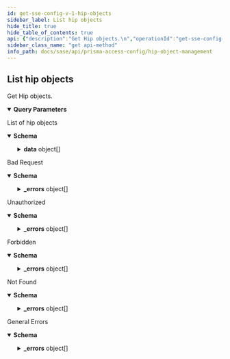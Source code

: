 ```yaml
---
id: get-sse-config-v-1-hip-objects
sidebar_label: List hip objects
hide_title: true
hide_table_of_contents: true
api: {"description":"Get Hip objects.\n","operationId":"get-sse-config-v1-hip-objects","parameters":[{"description":"The maximum number of result objects to return per page.\n","in":"query","name":"limit","required":false,"schema":{"type":"number"}},{"description":"The offset of the result entry.\n","in":"query","name":"offset","required":false,"schema":{"type":"number"}},{"description":"The name of the entry.\n","in":"query","name":"name","required":false,"schema":{"type":"string"}},{"description":"The folder on which you want to perform this operation.\n","in":"query","name":"folder","required":true,"schema":{"enum":["Shared","Mobile Users","Remote Networks","Service Connections","Mobile Users Container","Mobile Users Explicit Proxy"],"type":"string"}}],"responses":{"200":{"content":{"application/json":{"schema":{"properties":{"data":{"allOf":[{"items":{"properties":{"anti_malware":{"properties":{"criteria":{"properties":{"is_installed":{"default":true,"description":"Is Installed","type":"boolean"},"last_scan_time":{"oneOf":[{"properties":{"not_available":{"type":"object"}},"required":["not_available"],"title":"not_available"},{"properties":{"within":{"oneOf":[{"properties":{"days":{"default":1,"description":"specify time in days","maximum":65535,"minimum":1,"type":"integer"}},"title":"days"},{"properties":{"hours":{"default":24,"description":"specify time in hours","maximum":65535,"minimum":1,"type":"integer"}},"title":"hours"}],"type":"object"}},"required":["within"],"title":"within"},{"properties":{"not_within":{"oneOf":[{"properties":{"days":{"default":1,"description":"specify time in days","maximum":65535,"minimum":1,"type":"integer"}},"title":"days"},{"properties":{"hours":{"default":24,"description":"specify time in hours","maximum":65535,"minimum":1,"type":"integer"}},"title":"hours"}],"type":"object"}},"required":["not_within"],"title":"not_within"}],"type":"object"},"product_version":{"oneOf":[{"properties":{"greater_equal":{"maxLength":255,"minLength":0,"type":"string"}},"required":["greater_equal"],"title":"greater_equal"},{"properties":{"greater_than":{"maxLength":255,"minLength":0,"type":"string"}},"required":["greater_than"],"title":"greater_than"},{"properties":{"is":{"maxLength":255,"minLength":0,"type":"string"}},"required":["is"],"title":"is"},{"properties":{"is_not":{"maxLength":255,"minLength":0,"type":"string"}},"required":["is_not"],"title":"is_not"},{"properties":{"less_equal":{"maxLength":255,"minLength":0,"type":"string"}},"required":["less_equal"],"title":"less_equal"},{"properties":{"less_than":{"maxLength":255,"minLength":0,"type":"string"}},"required":["less_than"],"title":"less_than"},{"properties":{"contains":{"maxLength":255,"minLength":0,"type":"string"}},"required":["contains"],"title":"contains"},{"properties":{"within":{"properties":{"versions":{"default":1,"description":"versions range","maximum":65535,"minimum":1,"type":"integer"}},"required":["versions"],"type":"object"}},"required":["within"],"title":"within"},{"properties":{"not_within":{"properties":{"versions":{"default":1,"description":"versions range","maximum":65535,"minimum":1,"type":"integer"}},"required":["versions"],"type":"object"}},"required":["not_within"],"title":"not_within"}],"type":"object"},"real_time_protection":{"description":"real time protection","enum":["no","yes","not-available"],"type":"string"},"virdef_version":{"oneOf":[{"properties":{"within":{"oneOf":[{"properties":{"days":{"default":1,"description":"specify time in days","maximum":65535,"minimum":1,"type":"integer"}},"title":"days"},{"properties":{"versions":{"default":1,"description":"specify versions range","maximum":65535,"minimum":1,"type":"integer"}},"title":"versions"}],"type":"object"}},"required":["within"],"title":"within"},{"properties":{"not_within":{"oneOf":[{"properties":{"days":{"default":1,"description":"specify time in days","maximum":65535,"minimum":1,"type":"integer"}},"title":"days"},{"properties":{"versions":{"default":1,"description":"specify versions range","maximum":65535,"minimum":1,"type":"integer"}},"title":"versions"}],"type":"object"}},"required":["not_within"],"title":"not_within"}],"type":"object"}},"type":"object"},"exclude_vendor":{"default":false,"type":"boolean"},"vendor":{"description":"Vendor name","items":{"description":"Product name","properties":{"name":{"maxLength":103,"type":"string"},"product":{"items":{"maxLength":1023,"pattern":".*","type":"string"},"type":"array"}},"required":["name"],"type":"object"},"type":"array"}},"type":"object"},"certificate":{"properties":{"criteria":{"properties":{"certificate_attributes":{"items":{"properties":{"name":{"description":"Attribute Name","type":"string"},"value":{"description":"Key value","maxLength":1024,"pattern":".*","type":"string"}},"required":["name"],"type":"object"},"type":"array"},"certificate_profile":{"description":"Profile for authenticating client certificates","type":"string","x-panMemberOf":[{"location":"shared","schema":"certificate-profile","subPath":"name"}]}},"type":"object"}},"type":"object"},"custom_checks":{"properties":{"criteria":{"properties":{"plist":{"items":{"properties":{"key":{"items":{"properties":{"name":{"description":"Key name","maxLength":1023,"type":"string"},"negate":{"default":false,"description":"Value does not exist or match specified value data","type":"boolean"},"value":{"description":"Key value","maxLength":1024,"pattern":".*","type":"string"}},"required":["name"],"type":"object"},"type":"array"},"name":{"description":"Preference list","maxLength":1023,"type":"string"},"negate":{"default":false,"description":"Plist does not exist","type":"boolean"}},"required":["name"],"type":"object"},"type":"array"},"process_list":{"items":{"properties":{"name":{"description":"Process Name","maxLength":1023,"type":"string"},"running":{"default":true,"type":"boolean"}},"required":["name"],"type":"object"},"type":"array"},"registry_key":{"items":{"properties":{"default_value_data":{"description":"Registry key default value data","maxLength":1024,"pattern":".*","type":"string"},"name":{"description":"Registry key","maxLength":1023,"type":"string"},"negate":{"default":false,"description":"Key does not exist or match specified value data","type":"boolean"},"registry_value":{"items":{"properties":{"name":{"description":"Registry value name","maxLength":1023,"type":"string"},"negate":{"default":false,"description":"Value does not exist or match specified value data","type":"boolean"},"value_data":{"description":"Registry value data","maxLength":1024,"pattern":".*","type":"string"}},"required":["name"],"type":"object"},"type":"array"}},"required":["name"],"type":"object"},"type":"array"}},"type":"object"}},"required":["criteria"],"type":"object"},"data_loss_prevention":{"properties":{"criteria":{"properties":{"is_enabled":{"description":"is enabled","enum":["no","yes","not-available"],"type":"string"},"is_installed":{"default":true,"description":"Is Installed","type":"boolean"}},"type":"object"},"exclude_vendor":{"default":false,"type":"boolean"},"vendor":{"description":"Vendor name","items":{"properties":{"name":{"maxLength":103,"type":"string"},"product":{"description":"Product name","items":{"maxLength":1023,"pattern":".*","type":"string"},"type":"array"}},"required":["name"],"type":"object"},"type":"array"}},"type":"object"},"description":{"maxLength":255,"minLength":0,"type":"string"},"disk_backup":{"properties":{"criteria":{"properties":{"is_installed":{"default":true,"description":"Is Installed","type":"boolean"},"last_backup_time":{"oneOf":[{"properties":{"not_available":{"type":"object"}},"required":["not_available"],"title":"not_available"},{"properties":{"within":{"oneOf":[{"properties":{"days":{"default":1,"description":"specify time in days","maximum":65535,"minimum":1,"type":"integer"}},"title":"days"},{"properties":{"hours":{"default":24,"description":"specify time in hours","maximum":65535,"minimum":1,"type":"integer"}},"title":"hours"}],"type":"object"}},"required":["within"],"title":"within"},{"properties":{"not_within":{"oneOf":[{"properties":{"days":{"default":1,"description":"specify time in days","maximum":65535,"minimum":1,"type":"integer"}},"title":"days"},{"properties":{"hours":{"default":24,"description":"specify time in hours","maximum":65535,"minimum":1,"type":"integer"}},"title":"hours"}],"type":"object"}},"required":["not_within"],"title":"not_within"}],"type":"object"}},"type":"object"},"exclude_vendor":{"default":false,"type":"boolean"},"vendor":{"description":"Vendor name","items":{"description":"Product name","properties":{"name":{"maxLength":103,"type":"string"},"product":{"items":{"maxLength":1023,"pattern":".*","type":"string"},"type":"array"}},"required":["name"],"type":"object"},"type":"array"}},"type":"object"},"disk_encryption":{"properties":{"criteria":{"description":"Encryption locations","properties":{"encrypted_locations":{"items":{"properties":{"encryption_state":{"oneOf":[{"properties":{"is":{"default":"encrypted","enum":["encrypted","unencrypted","partial","unknown"],"type":"string"}},"title":"is"},{"properties":{"is_not":{"default":"encrypted","enum":["encrypted","unencrypted","partial","unknown"],"type":"string"}},"title":"is_not"}],"type":"object"},"name":{"description":"Encryption location","maxLength":1023,"type":"string"}},"required":["name"],"type":"object"},"type":"array"},"is_installed":{"default":true,"description":"Is Installed","type":"boolean"}},"type":"object"},"exclude_vendor":{"default":false,"type":"boolean"},"vendor":{"description":"Vendor name","items":{"description":"Product name","properties":{"name":{"maxLength":103,"type":"string"},"product":{"items":{"maxLength":1023,"pattern":".*","type":"string"},"type":"array"}},"required":["name"],"type":"object"},"type":"array"}},"type":"object"},"firewall":{"properties":{"criteria":{"properties":{"is_enabled":{"description":"is enabled","enum":["no","yes","not-available"],"type":"string"},"is_installed":{"default":true,"description":"Is Installed","type":"boolean"}},"type":"object"},"exclude_vendor":{"default":false,"type":"boolean"},"vendor":{"description":"Vendor name","items":{"description":"Product name","properties":{"name":{"maxLength":103,"type":"string"},"product":{"items":{"maxLength":1023,"pattern":".*","type":"string"},"type":"array"}},"required":["name"],"type":"object"},"type":"array"}},"type":"object"},"host_info":{"properties":{"criteria":{"properties":{"client_version":{"oneOf":[{"properties":{"contains":{"maxLength":255,"minLength":0,"type":"string"}},"required":["contains"],"title":"contains"},{"properties":{"is":{"maxLength":255,"minLength":0,"type":"string"}},"required":["is"],"title":"is"},{"properties":{"is_not":{"maxLength":255,"minLength":0,"type":"string"}},"required":["is_not"],"title":"is_not"}],"type":"object"},"domain":{"oneOf":[{"properties":{"contains":{"maxLength":255,"minLength":0,"type":"string"}},"required":["contains"],"title":"contains"},{"properties":{"is":{"maxLength":255,"minLength":0,"type":"string"}},"required":["is"],"title":"is"},{"properties":{"is_not":{"maxLength":255,"minLength":0,"type":"string"}},"required":["is_not"],"title":"is_not"}],"type":"object"},"host_id":{"oneOf":[{"properties":{"contains":{"maxLength":255,"minLength":0,"type":"string"}},"required":["contains"],"title":"contains"},{"properties":{"is":{"maxLength":255,"minLength":0,"type":"string"}},"required":["is"],"title":"is"},{"properties":{"is_not":{"maxLength":255,"minLength":0,"type":"string"}},"required":["is_not"],"title":"is_not"}],"type":"object"},"host_name":{"oneOf":[{"properties":{"contains":{"maxLength":255,"minLength":0,"type":"string"}},"required":["contains"],"title":"contains"},{"properties":{"is":{"maxLength":255,"minLength":0,"type":"string"}},"required":["is"],"title":"is"},{"properties":{"is_not":{"maxLength":255,"minLength":0,"type":"string"}},"required":["is_not"],"title":"is_not"}],"type":"object"},"managed":{"description":"If device is managed","type":"boolean"},"os":{"oneOf":[{"properties":{"contains":{"oneOf":[{"properties":{"Microsoft":{"default":"All","description":"Microsoft vendor","maxLength":255,"minLength":0,"type":"string"}},"required":["Microsoft"],"title":"Microsoft"},{"properties":{"Apple":{"default":"All","description":"Apple vendor","maxLength":255,"minLength":0,"type":"string"}},"required":["Apple"],"title":"Apple"},{"properties":{"Google":{"default":"All","description":"Google vendor","maxLength":255,"minLength":0,"type":"string"}},"required":["Google"],"title":"Google"},{"properties":{"Linux":{"default":"All","description":"Linux vendor","maxLength":255,"minLength":0,"type":"string"}},"required":["Linux"],"title":"Linux"},{"properties":{"Other":{"description":"Other vendor","maxLength":255,"minLength":0,"type":"string"}},"required":["Other"],"title":"Other"}],"type":"object"}},"required":["contains"],"title":"contains"}],"type":"object"},"serial_number":{"oneOf":[{"properties":{"contains":{"maxLength":255,"minLength":0,"type":"string"}},"required":["contains"],"title":"contains"},{"properties":{"is":{"maxLength":255,"minLength":0,"type":"string"}},"required":["is"],"title":"is"},{"properties":{"is_not":{"maxLength":255,"minLength":0,"type":"string"}},"required":["is_not"],"title":"is_not"}],"type":"object"}},"type":"object"}},"required":["criteria"],"type":"object"},"id":{"description":"uuid of the resource","example":"abcd-1234","readOnly":true,"type":"string"},"mobile_device":{"properties":{"criteria":{"properties":{"applications":{"properties":{"has_malware":{"oneOf":[{"properties":{"no":{"type":"object"}},"title":"no"},{"properties":{"yes":{"properties":{"excludes":{"items":{"properties":{"hash":{"description":"application hash","maxLength":1024,"pattern":".*","type":"string"},"name":{"maxLength":31,"type":"string"},"package":{"description":"application package name","maxLength":1024,"pattern":".*","type":"string"}},"required":["name"],"type":"object"},"type":"array"}},"type":"object"}},"title":"yes"}],"type":"object"},"has_unmanaged_app":{"description":"Has apps that are not managed","type":"boolean"},"includes":{"items":{"properties":{"hash":{"description":"application hash","maxLength":1024,"pattern":".*","type":"string"},"name":{"maxLength":31,"type":"string"},"package":{"description":"application package name","maxLength":1024,"pattern":".*","type":"string"}},"required":["name"],"type":"object"},"type":"array"}},"type":"object"},"disk_encrypted":{"description":"If device's disk is encrypted","type":"boolean"},"imei":{"oneOf":[{"properties":{"contains":{"maxLength":255,"minLength":0,"type":"string"}},"required":["contains"],"title":"contains"},{"properties":{"is":{"maxLength":255,"minLength":0,"type":"string"}},"required":["is"],"title":"is"},{"properties":{"is_not":{"maxLength":255,"minLength":0,"type":"string"}},"required":["is_not"],"title":"is_not"}],"type":"object"},"jailbroken":{"description":"If device is by rooted/jailbroken","type":"boolean"},"last_checkin_time":{"oneOf":[{"properties":{"within":{"properties":{"days":{"default":30,"description":"specify time in days","maximum":365,"minimum":1,"type":"integer"}},"required":["days"],"type":"object"}},"required":["within"],"title":"within"},{"properties":{"not_within":{"properties":{"days":{"default":30,"description":"specify time in days","maximum":365,"minimum":1,"type":"integer"}},"required":["days"],"type":"object"}},"required":["not_within"],"title":"not_within"}],"type":"object"},"model":{"oneOf":[{"properties":{"contains":{"maxLength":255,"minLength":0,"type":"string"}},"required":["contains"],"title":"contains"},{"properties":{"is":{"maxLength":255,"minLength":0,"type":"string"}},"required":["is"],"title":"is"},{"properties":{"is_not":{"maxLength":255,"minLength":0,"type":"string"}},"required":["is_not"],"title":"is_not"}],"type":"object"},"passcode_set":{"description":"If device's passcode is present","type":"boolean"},"phone_number":{"oneOf":[{"properties":{"contains":{"maxLength":255,"minLength":0,"type":"string"}},"required":["contains"],"title":"contains"},{"properties":{"is":{"maxLength":255,"minLength":0,"type":"string"}},"required":["is"],"title":"is"},{"properties":{"is_not":{"maxLength":255,"minLength":0,"type":"string"}},"required":["is_not"],"title":"is_not"}],"type":"object"},"tag":{"oneOf":[{"properties":{"contains":{"maxLength":255,"minLength":0,"type":"string"}},"required":["contains"],"title":"contains"},{"properties":{"is":{"maxLength":255,"minLength":0,"type":"string"}},"required":["is"],"title":"is"},{"properties":{"is_not":{"maxLength":255,"minLength":0,"type":"string"}},"required":["is_not"],"title":"is_not"}],"type":"object"}},"type":"object"}},"type":"object"},"name":{"description":"Alphanumeric string [ 0-9a-zA-Z._-]","maxLength":31,"type":"string"},"network_info":{"properties":{"criteria":{"properties":{"network":{"oneOf":[{"properties":{"is":{"oneOf":[{"properties":{"wifi":{"properties":{"ssid":{"description":"SSID","maxLength":1023,"pattern":".*","type":"string"}},"type":"object"}},"title":"wifi"},{"properties":{"mobile":{"properties":{"carrier":{"maxLength":1023,"pattern":".*","type":"string"}},"type":"object"}},"title":"mobile"},{"properties":{"unknown":{"type":"object"}},"title":"unknown"}],"type":"object"}},"title":"is"},{"properties":{"is_not":{"oneOf":[{"properties":{"wifi":{"properties":{"ssid":{"description":"SSID","maxLength":1023,"pattern":".*","type":"string"}},"type":"object"}},"title":"wifi"},{"properties":{"mobile":{"properties":{"carrier":{"maxLength":1023,"pattern":".*","type":"string"}},"type":"object"}},"title":"mobile"},{"properties":{"ethernet":{"type":"object"}},"title":"ethernet"},{"properties":{"unknown":{"type":"object"}},"title":"unknown"}],"type":"object"}},"title":"is_not"}],"type":"object"}},"type":"object"}},"type":"object"},"patch_management":{"properties":{"criteria":{"properties":{"is_enabled":{"description":"is enabled","enum":["no","yes","not-available"],"type":"string"},"is_installed":{"default":"yes","description":"Is Installed","type":"boolean"},"missing_patches":{"properties":{"check":{"default":"has-any","enum":["has-any","has-none","has-all"],"type":"string"},"patches":{"items":{"description":"patch security-bulletin-id or kb-article-id","maxLength":1023,"pattern":".*","type":"string"},"type":"array"},"severity":{"oneOf":[{"properties":{"greater_equal":{"maximum":100000,"minimum":0,"type":"integer"}},"required":["greater_equal"],"title":"greater_equal"},{"properties":{"greater_than":{"maximum":100000,"minimum":0,"type":"integer"}},"required":["greater_than"],"title":"greater_than"},{"properties":{"is":{"maximum":100000,"minimum":0,"type":"integer"}},"required":["is"],"title":"is"},{"properties":{"is_not":{"maximum":100000,"minimum":0,"type":"integer"}},"required":["is_not"],"title":"is_not"},{"properties":{"less_equal":{"maximum":100000,"minimum":0,"type":"integer"}},"required":["less_equal"],"title":"less_equal"},{"properties":{"less_than":{"maximum":100000,"minimum":0,"type":"integer"}},"required":["less_than"],"title":"less_than"}],"type":"object"}},"required":["check"],"type":"object"}},"type":"object"},"exclude_vendor":{"default":"no","type":"boolean"},"vendor":{"description":"Vendor name","items":{"properties":{"name":{"maxLength":103,"type":"string"},"product":{"description":"Product name","items":{"maxLength":1023,"pattern":".*","type":"string"},"type":"array"}},"required":["name"],"type":"object"},"type":"array"}},"type":"object"}},"required":["name"],"type":"object"},"type":"array"}]},"limit":{"default":200,"type":"number"},"offset":{"default":0,"type":"number"},"total":{"type":"number"}},"type":"object"}}},"description":"List of hip objects"},"400":{"content":{"application/json":{"examples":{"input_format_mismatch":{"summary":"Input Format Mismatch","value":{"_errors":[{"code":"E003","details":{},"message":"Input Format Mismatch: input-format=json"}],"_request_id":"abcd-1234"}},"invalid_query_parameter":{"summary":"Invalid Query Parameter","value":{"_errors":[{"code":"E003","details":{},"message":"Invalid Query Parameter: location=invalid"}],"_request_id":"abcd-1234"}},"missing_query_parameter":{"summary":"Missing Query Parameter","value":{"_errors":[{"code":"E003","details":{},"message":"Missing Query Parameter: name"}],"_request_id":"abcd-1234"}},"output_format_mismatch":{"summary":"Output Format Mismatch","value":{"_errors":[{"code":"E003","details":{},"message":"Output Format Mismatch: output-format=json Accept=xml"}],"_request_id":"abcd-1234"}}},"schema":{"properties":{"_errors":{"items":{"properties":{"code":{"type":"string"},"details":{"type":"object"},"help":{"type":"string"},"message":{"type":"string"}},"title":"Cause Info","type":"object"},"type":"array"},"_request_id":{"type":"string"}},"type":"object"}}},"description":"Bad Request"},"401":{"content":{"application/json":{"examples":{"auth_not_authenticated":{"summary":"Not Authenticated","value":{"_errors":[{"code":"E016","details":{},"message":"Not Authenticated"}],"_request_id":"abcd-1234"}},"invalid_credential":{"summary":"Invalid Credential","value":{"_errors":[{"code":"E016","details":{},"message":"Invalid Credential"}],"_request_id":"abcd-1234"}},"key_expired":{"summary":"Key Expired","value":{"_errors":[{"code":"E016","details":{},"message":"Key Expired"}],"_request_id":"abcd-1234"}},"key_too_long":{"summary":"Key Too Long","value":{"_errors":[{"code":"E016","details":{},"message":"Key Too Long"}],"_request_id":"abcd-1234"}},"need_password_change":{"summary":"Need Password Change","value":{"_errors":[{"code":"E016","details":{},"message":"The password needs to be changed."}],"_request_id":"abcd-1234"}}},"schema":{"properties":{"_errors":{"items":{"properties":{"code":{"type":"string"},"details":{"type":"object"},"help":{"type":"string"},"message":{"type":"string"}},"title":"Cause Info","type":"object"},"type":"array"},"_request_id":{"type":"string"}},"type":"object"}}},"description":"Unauthorized"},"403":{"content":{"application/json":{"examples":{"auth_unauthorized":{"summary":"Unauthorized","value":{"_errors":[{"code":"E007","details":{},"message":"Unauthorized"}],"_request_id":"abcd-1234"}}},"schema":{"properties":{"_errors":{"items":{"properties":{"code":{"type":"string"},"details":{"type":"object"},"help":{"type":"string"},"message":{"type":"string"}},"title":"Cause Info","type":"object"},"type":"array"},"_request_id":{"type":"string"}},"type":"object"}}},"description":"Forbidden"},"404":{"content":{"application/json":{"examples":{"object_not_present":{"summary":"Object Not Present","value":{"_errors":[{"code":"E005","details":{},"message":"Object Not Present"}],"_request_id":"abcd-1234"}}},"schema":{"properties":{"_errors":{"items":{"properties":{"code":{"type":"string"},"details":{"type":"object"},"help":{"type":"string"},"message":{"type":"string"}},"title":"Cause Info","type":"object"},"type":"array"},"_request_id":{"type":"string"}},"type":"object"}}},"description":"Not Found"},"default":{"content":{"application/json":{"examples":{"action_not_supported":{"summary":"Action Not Supported","value":{"_errors":[{"code":"E012","details":{},"message":"Action Not Supported: move"}],"_request_id":"abcd-1234"}},"bad_xpath":{"summary":"Bad XPath","value":{"_errors":[{"code":"E013","details":{},"message":"Bad XPath"}],"_request_id":"abcd-1234"}},"invalid_command":{"summary":"Invalid Command","value":{"_errors":[{"code":"E003","details":{},"message":"Invalid Command"}],"_request_id":"abcd-1234"}},"malformed_command":{"summary":"Malformed Command","value":{"_errors":[{"code":"E003","details":{},"message":"Malformed Command"}],"_request_id":"abcd-1234"}},"method_not_allowed":{"summary":"Method Not Supported","value":{"_errors":[{"code":"E012","details":{},"message":"Method Not Supported"}],"_request_id":"abcd-1234"}},"session_timeout":{"summary":"Session Timeout","value":{"_errors":[{"code":4,"details":{},"message":"Session Timeout"}],"_request_id":"abcd-1234"}},"version_not_supported":{"summary":"Version Not Supported","value":{"_errors":[{"code":"E012","details":{},"message":"Version Not Supported"}],"_request_id":"abcd-1234"}}},"schema":{"properties":{"_errors":{"items":{"properties":{"code":{"type":"string"},"details":{"type":"object"},"help":{"type":"string"},"message":{"type":"string"}},"title":"Cause Info","type":"object"},"type":"array"},"_request_id":{"type":"string"}},"type":"object"}}},"description":"General Errors"}},"security":[{"Bearer":[]}],"tags":["HIPObjects"],"method":"get","path":"/sse/config/v1/hip-objects","servers":[{"url":"https://api.sase.paloaltonetworks.com"}],"securitySchemes":{"Bearer":{"scheme":"bearer","type":"http"}},"info":{"contact":{},"description":"Manages [HIP objects](https://docs.paloaltonetworks.com/network-security/security-policy/objects/hip-objects).\n","title":"HIP Object Management","version":"1.0","x-logo":{"url":"pan-logo.png"}},"postman":{"name":"List hip objects","description":{"content":"Get Hip objects.\n","type":"text/plain"},"url":{"path":["sse","config","v1","hip-objects"],"host":["{{baseUrl}}"],"query":[{"disabled":false,"description":{"content":"The maximum number of result objects to return per page.\n","type":"text/plain"},"key":"limit","value":""},{"disabled":false,"description":{"content":"The offset of the result entry.\n","type":"text/plain"},"key":"offset","value":""},{"disabled":false,"description":{"content":"The name of the entry.\n","type":"text/plain"},"key":"name","value":""},{"disabled":false,"description":{"content":"(Required) The folder on which you want to perform this operation.\n","type":"text/plain"},"key":"folder","value":""}],"variable":[]},"header":[{"key":"Accept","value":"application/json"}],"method":"GET","auth":{"type":"bearer","bearer":[{"type":"any","value":"<Bearer Token>","key":"token"}]}}}
sidebar_class_name: "get api-method"
info_path: docs/sase/api/prisma-access-config/hip-object-management
---
```



## List hip objects



Get Hip objects.


<details style={{"marginBottom":"1rem"}} data-collapsed={false} open={true}><summary style={{}}><strong>Query Parameters</strong></summary><div><ul><ParamsItem className={"paramsItem"} param={{"description":"The maximum number of result objects to return per page.\n","in":"query","name":"limit","required":false,"schema":{"type":"number"}}}></ParamsItem><ParamsItem className={"paramsItem"} param={{"description":"The offset of the result entry.\n","in":"query","name":"offset","required":false,"schema":{"type":"number"}}}></ParamsItem><ParamsItem className={"paramsItem"} param={{"description":"The name of the entry.\n","in":"query","name":"name","required":false,"schema":{"type":"string"}}}></ParamsItem><ParamsItem className={"paramsItem"} param={{"description":"The folder on which you want to perform this operation.\n","in":"query","name":"folder","required":true,"schema":{"enum":["Shared","Mobile Users","Remote Networks","Service Connections","Mobile Users Container","Mobile Users Explicit Proxy"],"type":"string"}}}></ParamsItem></ul></div></details><div><ApiTabs><TabItem label={"200"} value={"200"}><div>

List of hip objects

</div><div><MimeTabs groupId={"mime-type"}><TabItem label={"application/json"} value={"application/json"}><SchemaTabs groupId={"schema-tabs"}><TabItem label={"Schema"} value={"Schema"}><details style={{}} data-collapsed={false} open={true}><summary style={{"textAlign":"left"}}><strong>Schema</strong></summary><div style={{"textAlign":"left","marginLeft":"1rem"}}></div><ul style={{"marginLeft":"1rem"}}><SchemaItem collapsible={true} className={"schemaItem"}><details style={{}}><summary style={{}}><strong>data</strong><span style={{"opacity":"0.6"}}> object[]</span></summary><div style={{"marginLeft":"1rem"}}><SchemaItem collapsible={true} className={"schemaItem"}><details style={{}}><summary style={{}}><strong>anti_malware</strong><span style={{"opacity":"0.6"}}> object</span></summary><div style={{"marginLeft":"1rem"}}><SchemaItem collapsible={true} className={"schemaItem"}><details style={{}}><summary style={{}}><strong>criteria</strong><span style={{"opacity":"0.6"}}> object</span></summary><div style={{"marginLeft":"1rem"}}><SchemaItem collapsible={false} name={"is_installed"} required={false} schemaDescription={"Is Installed"} schemaName={"boolean"} qualifierMessage={undefined} defaultValue={true}></SchemaItem><SchemaItem collapsible={true} className={"schemaItem"}><details style={{}}><summary style={{}}><strong>last_scan_time</strong><span style={{"opacity":"0.6"}}> object</span></summary><div style={{"marginLeft":"1rem"}}><li><div><span className={"badge badge--info"}>oneOf</span><SchemaTabs><TabItem label={"not_available"} value={"0-item-properties"}><SchemaItem collapsible={false} name={"not_available"} required={false} schemaDescription={undefined} schemaName={"object"} qualifierMessage={undefined} defaultValue={undefined}></SchemaItem></TabItem><TabItem label={"within"} value={"1-item-properties"}><SchemaItem collapsible={true} className={"schemaItem"}><details style={{}}><summary style={{}}><strong>within</strong><span style={{"opacity":"0.6"}}> object</span></summary><div style={{"marginLeft":"1rem"}}><li><div><span className={"badge badge--info"}>oneOf</span><SchemaTabs><TabItem label={"days"} value={"0-item-properties"}><SchemaItem collapsible={false} name={"days"} required={false} schemaDescription={"specify time in days"} schemaName={"integer"} qualifierMessage={"**Possible values:** `>= 1` and `<= 65535`"} defaultValue={1}></SchemaItem></TabItem><TabItem label={"hours"} value={"1-item-properties"}><SchemaItem collapsible={false} name={"hours"} required={false} schemaDescription={"specify time in hours"} schemaName={"integer"} qualifierMessage={"**Possible values:** `>= 1` and `<= 65535`"} defaultValue={24}></SchemaItem></TabItem></SchemaTabs></div></li></div></details></SchemaItem></TabItem><TabItem label={"not_within"} value={"2-item-properties"}><SchemaItem collapsible={true} className={"schemaItem"}><details style={{}}><summary style={{}}><strong>not_within</strong><span style={{"opacity":"0.6"}}> object</span></summary><div style={{"marginLeft":"1rem"}}><li><div><span className={"badge badge--info"}>oneOf</span><SchemaTabs><TabItem label={"days"} value={"0-item-properties"}><SchemaItem collapsible={false} name={"days"} required={false} schemaDescription={"specify time in days"} schemaName={"integer"} qualifierMessage={"**Possible values:** `>= 1` and `<= 65535`"} defaultValue={1}></SchemaItem></TabItem><TabItem label={"hours"} value={"1-item-properties"}><SchemaItem collapsible={false} name={"hours"} required={false} schemaDescription={"specify time in hours"} schemaName={"integer"} qualifierMessage={"**Possible values:** `>= 1` and `<= 65535`"} defaultValue={24}></SchemaItem></TabItem></SchemaTabs></div></li></div></details></SchemaItem></TabItem></SchemaTabs></div></li></div></details></SchemaItem><SchemaItem collapsible={true} className={"schemaItem"}><details style={{}}><summary style={{}}><strong>product_version</strong><span style={{"opacity":"0.6"}}> object</span></summary><div style={{"marginLeft":"1rem"}}><li><div><span className={"badge badge--info"}>oneOf</span><SchemaTabs><TabItem label={"greater_equal"} value={"0-item-properties"}><SchemaItem collapsible={false} name={"greater_equal"} required={false} schemaDescription={undefined} schemaName={"string"} qualifierMessage={"**Possible values:** `<= 255 characters`"} defaultValue={undefined}></SchemaItem></TabItem><TabItem label={"greater_than"} value={"1-item-properties"}><SchemaItem collapsible={false} name={"greater_than"} required={false} schemaDescription={undefined} schemaName={"string"} qualifierMessage={"**Possible values:** `<= 255 characters`"} defaultValue={undefined}></SchemaItem></TabItem><TabItem label={"is"} value={"2-item-properties"}><SchemaItem collapsible={false} name={"is"} required={false} schemaDescription={undefined} schemaName={"string"} qualifierMessage={"**Possible values:** `<= 255 characters`"} defaultValue={undefined}></SchemaItem></TabItem><TabItem label={"is_not"} value={"3-item-properties"}><SchemaItem collapsible={false} name={"is_not"} required={false} schemaDescription={undefined} schemaName={"string"} qualifierMessage={"**Possible values:** `<= 255 characters`"} defaultValue={undefined}></SchemaItem></TabItem><TabItem label={"less_equal"} value={"4-item-properties"}><SchemaItem collapsible={false} name={"less_equal"} required={false} schemaDescription={undefined} schemaName={"string"} qualifierMessage={"**Possible values:** `<= 255 characters`"} defaultValue={undefined}></SchemaItem></TabItem><TabItem label={"less_than"} value={"5-item-properties"}><SchemaItem collapsible={false} name={"less_than"} required={false} schemaDescription={undefined} schemaName={"string"} qualifierMessage={"**Possible values:** `<= 255 characters`"} defaultValue={undefined}></SchemaItem></TabItem><TabItem label={"contains"} value={"6-item-properties"}><SchemaItem collapsible={false} name={"contains"} required={false} schemaDescription={undefined} schemaName={"string"} qualifierMessage={"**Possible values:** `<= 255 characters`"} defaultValue={undefined}></SchemaItem></TabItem><TabItem label={"within"} value={"7-item-properties"}><SchemaItem collapsible={true} className={"schemaItem"}><details style={{}}><summary style={{}}><strong>within</strong><span style={{"opacity":"0.6"}}> object</span></summary><div style={{"marginLeft":"1rem"}}><SchemaItem collapsible={false} name={"versions"} required={false} schemaDescription={"versions range"} schemaName={"integer"} qualifierMessage={"**Possible values:** `>= 1` and `<= 65535`"} defaultValue={1}></SchemaItem></div></details></SchemaItem></TabItem><TabItem label={"not_within"} value={"8-item-properties"}><SchemaItem collapsible={true} className={"schemaItem"}><details style={{}}><summary style={{}}><strong>not_within</strong><span style={{"opacity":"0.6"}}> object</span></summary><div style={{"marginLeft":"1rem"}}><SchemaItem collapsible={false} name={"versions"} required={false} schemaDescription={"versions range"} schemaName={"integer"} qualifierMessage={"**Possible values:** `>= 1` and `<= 65535`"} defaultValue={1}></SchemaItem></div></details></SchemaItem></TabItem></SchemaTabs></div></li></div></details></SchemaItem><SchemaItem collapsible={false} name={"real_time_protection"} required={false} schemaDescription={"real time protection"} schemaName={"string"} qualifierMessage={"**Possible values:** [`no`, `yes`, `not-available`]"} defaultValue={undefined}></SchemaItem><SchemaItem collapsible={true} className={"schemaItem"}><details style={{}}><summary style={{}}><strong>virdef_version</strong><span style={{"opacity":"0.6"}}> object</span></summary><div style={{"marginLeft":"1rem"}}><li><div><span className={"badge badge--info"}>oneOf</span><SchemaTabs><TabItem label={"within"} value={"0-item-properties"}><SchemaItem collapsible={true} className={"schemaItem"}><details style={{}}><summary style={{}}><strong>within</strong><span style={{"opacity":"0.6"}}> object</span></summary><div style={{"marginLeft":"1rem"}}><li><div><span className={"badge badge--info"}>oneOf</span><SchemaTabs><TabItem label={"days"} value={"0-item-properties"}><SchemaItem collapsible={false} name={"days"} required={false} schemaDescription={"specify time in days"} schemaName={"integer"} qualifierMessage={"**Possible values:** `>= 1` and `<= 65535`"} defaultValue={1}></SchemaItem></TabItem><TabItem label={"versions"} value={"1-item-properties"}><SchemaItem collapsible={false} name={"versions"} required={false} schemaDescription={"specify versions range"} schemaName={"integer"} qualifierMessage={"**Possible values:** `>= 1` and `<= 65535`"} defaultValue={1}></SchemaItem></TabItem></SchemaTabs></div></li></div></details></SchemaItem></TabItem><TabItem label={"not_within"} value={"1-item-properties"}><SchemaItem collapsible={true} className={"schemaItem"}><details style={{}}><summary style={{}}><strong>not_within</strong><span style={{"opacity":"0.6"}}> object</span></summary><div style={{"marginLeft":"1rem"}}><li><div><span className={"badge badge--info"}>oneOf</span><SchemaTabs><TabItem label={"days"} value={"0-item-properties"}><SchemaItem collapsible={false} name={"days"} required={false} schemaDescription={"specify time in days"} schemaName={"integer"} qualifierMessage={"**Possible values:** `>= 1` and `<= 65535`"} defaultValue={1}></SchemaItem></TabItem><TabItem label={"versions"} value={"1-item-properties"}><SchemaItem collapsible={false} name={"versions"} required={false} schemaDescription={"specify versions range"} schemaName={"integer"} qualifierMessage={"**Possible values:** `>= 1` and `<= 65535`"} defaultValue={1}></SchemaItem></TabItem></SchemaTabs></div></li></div></details></SchemaItem></TabItem></SchemaTabs></div></li></div></details></SchemaItem></div></details></SchemaItem><SchemaItem collapsible={false} name={"exclude_vendor"} required={false} schemaDescription={undefined} schemaName={"boolean"} qualifierMessage={undefined} defaultValue={false}></SchemaItem><SchemaItem collapsible={true} className={"schemaItem"}><details style={{}}><summary style={{}}><strong>vendor</strong><span style={{"opacity":"0.6"}}> object[]</span></summary><div style={{"marginLeft":"1rem"}}><div style={{"marginTop":".5rem","marginBottom":".5rem"}}>

Vendor name

</div><SchemaItem collapsible={false} name={"name"} required={false} schemaDescription={undefined} schemaName={"string"} qualifierMessage={"**Possible values:** `<= 103 characters`"} defaultValue={undefined}></SchemaItem><SchemaItem collapsible={false} name={"product"} required={false} schemaDescription={undefined} schemaName={"string[]"} qualifierMessage={"**Possible values:** `<= 1023 characters`, Value must match regular expression `.*`"} defaultValue={undefined}></SchemaItem></div></details></SchemaItem></div></details></SchemaItem><SchemaItem collapsible={true} className={"schemaItem"}><details style={{}}><summary style={{}}><strong>certificate</strong><span style={{"opacity":"0.6"}}> object</span></summary><div style={{"marginLeft":"1rem"}}><SchemaItem collapsible={true} className={"schemaItem"}><details style={{}}><summary style={{}}><strong>criteria</strong><span style={{"opacity":"0.6"}}> object</span></summary><div style={{"marginLeft":"1rem"}}><SchemaItem collapsible={true} className={"schemaItem"}><details style={{}}><summary style={{}}><strong>certificate_attributes</strong><span style={{"opacity":"0.6"}}> object[]</span></summary><div style={{"marginLeft":"1rem"}}><SchemaItem collapsible={false} name={"name"} required={false} schemaDescription={"Attribute Name"} schemaName={"string"} qualifierMessage={undefined} defaultValue={undefined}></SchemaItem><SchemaItem collapsible={false} name={"value"} required={false} schemaDescription={"Key value"} schemaName={"string"} qualifierMessage={"**Possible values:** `<= 1024 characters`, Value must match regular expression `.*`"} defaultValue={undefined}></SchemaItem></div></details></SchemaItem><SchemaItem collapsible={false} name={"certificate_profile"} required={false} schemaDescription={"Profile for authenticating client certificates"} schemaName={"string"} qualifierMessage={undefined} defaultValue={undefined}></SchemaItem></div></details></SchemaItem></div></details></SchemaItem><SchemaItem collapsible={true} className={"schemaItem"}><details style={{}}><summary style={{}}><strong>custom_checks</strong><span style={{"opacity":"0.6"}}> object</span></summary><div style={{"marginLeft":"1rem"}}><SchemaItem collapsible={true} className={"schemaItem"}><details style={{}}><summary style={{}}><strong>criteria</strong><span style={{"opacity":"0.6"}}> object</span></summary><div style={{"marginLeft":"1rem"}}><SchemaItem collapsible={true} className={"schemaItem"}><details style={{}}><summary style={{}}><strong>plist</strong><span style={{"opacity":"0.6"}}> object[]</span></summary><div style={{"marginLeft":"1rem"}}><SchemaItem collapsible={true} className={"schemaItem"}><details style={{}}><summary style={{}}><strong>key</strong><span style={{"opacity":"0.6"}}> object[]</span></summary><div style={{"marginLeft":"1rem"}}><SchemaItem collapsible={false} name={"name"} required={false} schemaDescription={"Key name"} schemaName={"string"} qualifierMessage={"**Possible values:** `<= 1023 characters`"} defaultValue={undefined}></SchemaItem><SchemaItem collapsible={false} name={"negate"} required={false} schemaDescription={"Value does not exist or match specified value data"} schemaName={"boolean"} qualifierMessage={undefined} defaultValue={false}></SchemaItem><SchemaItem collapsible={false} name={"value"} required={false} schemaDescription={"Key value"} schemaName={"string"} qualifierMessage={"**Possible values:** `<= 1024 characters`, Value must match regular expression `.*`"} defaultValue={undefined}></SchemaItem></div></details></SchemaItem><SchemaItem collapsible={false} name={"name"} required={false} schemaDescription={"Preference list"} schemaName={"string"} qualifierMessage={"**Possible values:** `<= 1023 characters`"} defaultValue={undefined}></SchemaItem><SchemaItem collapsible={false} name={"negate"} required={false} schemaDescription={"Plist does not exist"} schemaName={"boolean"} qualifierMessage={undefined} defaultValue={false}></SchemaItem></div></details></SchemaItem><SchemaItem collapsible={true} className={"schemaItem"}><details style={{}}><summary style={{}}><strong>process_list</strong><span style={{"opacity":"0.6"}}> object[]</span></summary><div style={{"marginLeft":"1rem"}}><SchemaItem collapsible={false} name={"name"} required={false} schemaDescription={"Process Name"} schemaName={"string"} qualifierMessage={"**Possible values:** `<= 1023 characters`"} defaultValue={undefined}></SchemaItem><SchemaItem collapsible={false} name={"running"} required={false} schemaDescription={undefined} schemaName={"boolean"} qualifierMessage={undefined} defaultValue={true}></SchemaItem></div></details></SchemaItem><SchemaItem collapsible={true} className={"schemaItem"}><details style={{}}><summary style={{}}><strong>registry_key</strong><span style={{"opacity":"0.6"}}> object[]</span></summary><div style={{"marginLeft":"1rem"}}><SchemaItem collapsible={false} name={"default_value_data"} required={false} schemaDescription={"Registry key default value data"} schemaName={"string"} qualifierMessage={"**Possible values:** `<= 1024 characters`, Value must match regular expression `.*`"} defaultValue={undefined}></SchemaItem><SchemaItem collapsible={false} name={"name"} required={false} schemaDescription={"Registry key"} schemaName={"string"} qualifierMessage={"**Possible values:** `<= 1023 characters`"} defaultValue={undefined}></SchemaItem><SchemaItem collapsible={false} name={"negate"} required={false} schemaDescription={"Key does not exist or match specified value data"} schemaName={"boolean"} qualifierMessage={undefined} defaultValue={false}></SchemaItem><SchemaItem collapsible={true} className={"schemaItem"}><details style={{}}><summary style={{}}><strong>registry_value</strong><span style={{"opacity":"0.6"}}> object[]</span></summary><div style={{"marginLeft":"1rem"}}><SchemaItem collapsible={false} name={"name"} required={false} schemaDescription={"Registry value name"} schemaName={"string"} qualifierMessage={"**Possible values:** `<= 1023 characters`"} defaultValue={undefined}></SchemaItem><SchemaItem collapsible={false} name={"negate"} required={false} schemaDescription={"Value does not exist or match specified value data"} schemaName={"boolean"} qualifierMessage={undefined} defaultValue={false}></SchemaItem><SchemaItem collapsible={false} name={"value_data"} required={false} schemaDescription={"Registry value data"} schemaName={"string"} qualifierMessage={"**Possible values:** `<= 1024 characters`, Value must match regular expression `.*`"} defaultValue={undefined}></SchemaItem></div></details></SchemaItem></div></details></SchemaItem></div></details></SchemaItem></div></details></SchemaItem><SchemaItem collapsible={true} className={"schemaItem"}><details style={{}}><summary style={{}}><strong>data_loss_prevention</strong><span style={{"opacity":"0.6"}}> object</span></summary><div style={{"marginLeft":"1rem"}}><SchemaItem collapsible={true} className={"schemaItem"}><details style={{}}><summary style={{}}><strong>criteria</strong><span style={{"opacity":"0.6"}}> object</span></summary><div style={{"marginLeft":"1rem"}}><SchemaItem collapsible={false} name={"is_enabled"} required={false} schemaDescription={"is enabled"} schemaName={"string"} qualifierMessage={"**Possible values:** [`no`, `yes`, `not-available`]"} defaultValue={undefined}></SchemaItem><SchemaItem collapsible={false} name={"is_installed"} required={false} schemaDescription={"Is Installed"} schemaName={"boolean"} qualifierMessage={undefined} defaultValue={true}></SchemaItem></div></details></SchemaItem><SchemaItem collapsible={false} name={"exclude_vendor"} required={false} schemaDescription={undefined} schemaName={"boolean"} qualifierMessage={undefined} defaultValue={false}></SchemaItem><SchemaItem collapsible={true} className={"schemaItem"}><details style={{}}><summary style={{}}><strong>vendor</strong><span style={{"opacity":"0.6"}}> object[]</span></summary><div style={{"marginLeft":"1rem"}}><div style={{"marginTop":".5rem","marginBottom":".5rem"}}>

Vendor name

</div><SchemaItem collapsible={false} name={"name"} required={false} schemaDescription={undefined} schemaName={"string"} qualifierMessage={"**Possible values:** `<= 103 characters`"} defaultValue={undefined}></SchemaItem><SchemaItem collapsible={false} name={"product"} required={false} schemaDescription={"Product name"} schemaName={"string[]"} qualifierMessage={"**Possible values:** `<= 1023 characters`, Value must match regular expression `.*`"} defaultValue={undefined}></SchemaItem></div></details></SchemaItem></div></details></SchemaItem><SchemaItem collapsible={false} name={"description"} required={false} schemaDescription={undefined} schemaName={"string"} qualifierMessage={"**Possible values:** `<= 255 characters`"} defaultValue={undefined}></SchemaItem><SchemaItem collapsible={true} className={"schemaItem"}><details style={{}}><summary style={{}}><strong>disk_backup</strong><span style={{"opacity":"0.6"}}> object</span></summary><div style={{"marginLeft":"1rem"}}><SchemaItem collapsible={true} className={"schemaItem"}><details style={{}}><summary style={{}}><strong>criteria</strong><span style={{"opacity":"0.6"}}> object</span></summary><div style={{"marginLeft":"1rem"}}><SchemaItem collapsible={false} name={"is_installed"} required={false} schemaDescription={"Is Installed"} schemaName={"boolean"} qualifierMessage={undefined} defaultValue={true}></SchemaItem><SchemaItem collapsible={true} className={"schemaItem"}><details style={{}}><summary style={{}}><strong>last_backup_time</strong><span style={{"opacity":"0.6"}}> object</span></summary><div style={{"marginLeft":"1rem"}}><li><div><span className={"badge badge--info"}>oneOf</span><SchemaTabs><TabItem label={"not_available"} value={"0-item-properties"}><SchemaItem collapsible={false} name={"not_available"} required={false} schemaDescription={undefined} schemaName={"object"} qualifierMessage={undefined} defaultValue={undefined}></SchemaItem></TabItem><TabItem label={"within"} value={"1-item-properties"}><SchemaItem collapsible={true} className={"schemaItem"}><details style={{}}><summary style={{}}><strong>within</strong><span style={{"opacity":"0.6"}}> object</span></summary><div style={{"marginLeft":"1rem"}}><li><div><span className={"badge badge--info"}>oneOf</span><SchemaTabs><TabItem label={"days"} value={"0-item-properties"}><SchemaItem collapsible={false} name={"days"} required={false} schemaDescription={"specify time in days"} schemaName={"integer"} qualifierMessage={"**Possible values:** `>= 1` and `<= 65535`"} defaultValue={1}></SchemaItem></TabItem><TabItem label={"hours"} value={"1-item-properties"}><SchemaItem collapsible={false} name={"hours"} required={false} schemaDescription={"specify time in hours"} schemaName={"integer"} qualifierMessage={"**Possible values:** `>= 1` and `<= 65535`"} defaultValue={24}></SchemaItem></TabItem></SchemaTabs></div></li></div></details></SchemaItem></TabItem><TabItem label={"not_within"} value={"2-item-properties"}><SchemaItem collapsible={true} className={"schemaItem"}><details style={{}}><summary style={{}}><strong>not_within</strong><span style={{"opacity":"0.6"}}> object</span></summary><div style={{"marginLeft":"1rem"}}><li><div><span className={"badge badge--info"}>oneOf</span><SchemaTabs><TabItem label={"days"} value={"0-item-properties"}><SchemaItem collapsible={false} name={"days"} required={false} schemaDescription={"specify time in days"} schemaName={"integer"} qualifierMessage={"**Possible values:** `>= 1` and `<= 65535`"} defaultValue={1}></SchemaItem></TabItem><TabItem label={"hours"} value={"1-item-properties"}><SchemaItem collapsible={false} name={"hours"} required={false} schemaDescription={"specify time in hours"} schemaName={"integer"} qualifierMessage={"**Possible values:** `>= 1` and `<= 65535`"} defaultValue={24}></SchemaItem></TabItem></SchemaTabs></div></li></div></details></SchemaItem></TabItem></SchemaTabs></div></li></div></details></SchemaItem></div></details></SchemaItem><SchemaItem collapsible={false} name={"exclude_vendor"} required={false} schemaDescription={undefined} schemaName={"boolean"} qualifierMessage={undefined} defaultValue={false}></SchemaItem><SchemaItem collapsible={true} className={"schemaItem"}><details style={{}}><summary style={{}}><strong>vendor</strong><span style={{"opacity":"0.6"}}> object[]</span></summary><div style={{"marginLeft":"1rem"}}><div style={{"marginTop":".5rem","marginBottom":".5rem"}}>

Vendor name

</div><SchemaItem collapsible={false} name={"name"} required={false} schemaDescription={undefined} schemaName={"string"} qualifierMessage={"**Possible values:** `<= 103 characters`"} defaultValue={undefined}></SchemaItem><SchemaItem collapsible={false} name={"product"} required={false} schemaDescription={undefined} schemaName={"string[]"} qualifierMessage={"**Possible values:** `<= 1023 characters`, Value must match regular expression `.*`"} defaultValue={undefined}></SchemaItem></div></details></SchemaItem></div></details></SchemaItem><SchemaItem collapsible={true} className={"schemaItem"}><details style={{}}><summary style={{}}><strong>disk_encryption</strong><span style={{"opacity":"0.6"}}> object</span></summary><div style={{"marginLeft":"1rem"}}><SchemaItem collapsible={true} className={"schemaItem"}><details style={{}}><summary style={{}}><strong>criteria</strong><span style={{"opacity":"0.6"}}> object</span></summary><div style={{"marginLeft":"1rem"}}><div style={{"marginTop":".5rem","marginBottom":".5rem"}}>

Encryption locations

</div><SchemaItem collapsible={true} className={"schemaItem"}><details style={{}}><summary style={{}}><strong>encrypted_locations</strong><span style={{"opacity":"0.6"}}> object[]</span></summary><div style={{"marginLeft":"1rem"}}><SchemaItem collapsible={true} className={"schemaItem"}><details style={{}}><summary style={{}}><strong>encryption_state</strong><span style={{"opacity":"0.6"}}> object</span></summary><div style={{"marginLeft":"1rem"}}><li><div><span className={"badge badge--info"}>oneOf</span><SchemaTabs><TabItem label={"is"} value={"0-item-properties"}><SchemaItem collapsible={false} name={"is"} required={false} schemaDescription={undefined} schemaName={"string"} qualifierMessage={"**Possible values:** [`encrypted`, `unencrypted`, `partial`, `unknown`]"} defaultValue={"encrypted"}></SchemaItem></TabItem><TabItem label={"is_not"} value={"1-item-properties"}><SchemaItem collapsible={false} name={"is_not"} required={false} schemaDescription={undefined} schemaName={"string"} qualifierMessage={"**Possible values:** [`encrypted`, `unencrypted`, `partial`, `unknown`]"} defaultValue={"encrypted"}></SchemaItem></TabItem></SchemaTabs></div></li></div></details></SchemaItem><SchemaItem collapsible={false} name={"name"} required={false} schemaDescription={"Encryption location"} schemaName={"string"} qualifierMessage={"**Possible values:** `<= 1023 characters`"} defaultValue={undefined}></SchemaItem></div></details></SchemaItem><SchemaItem collapsible={false} name={"is_installed"} required={false} schemaDescription={"Is Installed"} schemaName={"boolean"} qualifierMessage={undefined} defaultValue={true}></SchemaItem></div></details></SchemaItem><SchemaItem collapsible={false} name={"exclude_vendor"} required={false} schemaDescription={undefined} schemaName={"boolean"} qualifierMessage={undefined} defaultValue={false}></SchemaItem><SchemaItem collapsible={true} className={"schemaItem"}><details style={{}}><summary style={{}}><strong>vendor</strong><span style={{"opacity":"0.6"}}> object[]</span></summary><div style={{"marginLeft":"1rem"}}><div style={{"marginTop":".5rem","marginBottom":".5rem"}}>

Vendor name

</div><SchemaItem collapsible={false} name={"name"} required={false} schemaDescription={undefined} schemaName={"string"} qualifierMessage={"**Possible values:** `<= 103 characters`"} defaultValue={undefined}></SchemaItem><SchemaItem collapsible={false} name={"product"} required={false} schemaDescription={undefined} schemaName={"string[]"} qualifierMessage={"**Possible values:** `<= 1023 characters`, Value must match regular expression `.*`"} defaultValue={undefined}></SchemaItem></div></details></SchemaItem></div></details></SchemaItem><SchemaItem collapsible={true} className={"schemaItem"}><details style={{}}><summary style={{}}><strong>firewall</strong><span style={{"opacity":"0.6"}}> object</span></summary><div style={{"marginLeft":"1rem"}}><SchemaItem collapsible={true} className={"schemaItem"}><details style={{}}><summary style={{}}><strong>criteria</strong><span style={{"opacity":"0.6"}}> object</span></summary><div style={{"marginLeft":"1rem"}}><SchemaItem collapsible={false} name={"is_enabled"} required={false} schemaDescription={"is enabled"} schemaName={"string"} qualifierMessage={"**Possible values:** [`no`, `yes`, `not-available`]"} defaultValue={undefined}></SchemaItem><SchemaItem collapsible={false} name={"is_installed"} required={false} schemaDescription={"Is Installed"} schemaName={"boolean"} qualifierMessage={undefined} defaultValue={true}></SchemaItem></div></details></SchemaItem><SchemaItem collapsible={false} name={"exclude_vendor"} required={false} schemaDescription={undefined} schemaName={"boolean"} qualifierMessage={undefined} defaultValue={false}></SchemaItem><SchemaItem collapsible={true} className={"schemaItem"}><details style={{}}><summary style={{}}><strong>vendor</strong><span style={{"opacity":"0.6"}}> object[]</span></summary><div style={{"marginLeft":"1rem"}}><div style={{"marginTop":".5rem","marginBottom":".5rem"}}>

Vendor name

</div><SchemaItem collapsible={false} name={"name"} required={false} schemaDescription={undefined} schemaName={"string"} qualifierMessage={"**Possible values:** `<= 103 characters`"} defaultValue={undefined}></SchemaItem><SchemaItem collapsible={false} name={"product"} required={false} schemaDescription={undefined} schemaName={"string[]"} qualifierMessage={"**Possible values:** `<= 1023 characters`, Value must match regular expression `.*`"} defaultValue={undefined}></SchemaItem></div></details></SchemaItem></div></details></SchemaItem><SchemaItem collapsible={true} className={"schemaItem"}><details style={{}}><summary style={{}}><strong>host_info</strong><span style={{"opacity":"0.6"}}> object</span></summary><div style={{"marginLeft":"1rem"}}><SchemaItem collapsible={true} className={"schemaItem"}><details style={{}}><summary style={{}}><strong>criteria</strong><span style={{"opacity":"0.6"}}> object</span></summary><div style={{"marginLeft":"1rem"}}><SchemaItem collapsible={true} className={"schemaItem"}><details style={{}}><summary style={{}}><strong>client_version</strong><span style={{"opacity":"0.6"}}> object</span></summary><div style={{"marginLeft":"1rem"}}><li><div><span className={"badge badge--info"}>oneOf</span><SchemaTabs><TabItem label={"contains"} value={"0-item-properties"}><SchemaItem collapsible={false} name={"contains"} required={false} schemaDescription={undefined} schemaName={"string"} qualifierMessage={"**Possible values:** `<= 255 characters`"} defaultValue={undefined}></SchemaItem></TabItem><TabItem label={"is"} value={"1-item-properties"}><SchemaItem collapsible={false} name={"is"} required={false} schemaDescription={undefined} schemaName={"string"} qualifierMessage={"**Possible values:** `<= 255 characters`"} defaultValue={undefined}></SchemaItem></TabItem><TabItem label={"is_not"} value={"2-item-properties"}><SchemaItem collapsible={false} name={"is_not"} required={false} schemaDescription={undefined} schemaName={"string"} qualifierMessage={"**Possible values:** `<= 255 characters`"} defaultValue={undefined}></SchemaItem></TabItem></SchemaTabs></div></li></div></details></SchemaItem><SchemaItem collapsible={true} className={"schemaItem"}><details style={{}}><summary style={{}}><strong>domain</strong><span style={{"opacity":"0.6"}}> object</span></summary><div style={{"marginLeft":"1rem"}}><li><div><span className={"badge badge--info"}>oneOf</span><SchemaTabs><TabItem label={"contains"} value={"0-item-properties"}><SchemaItem collapsible={false} name={"contains"} required={false} schemaDescription={undefined} schemaName={"string"} qualifierMessage={"**Possible values:** `<= 255 characters`"} defaultValue={undefined}></SchemaItem></TabItem><TabItem label={"is"} value={"1-item-properties"}><SchemaItem collapsible={false} name={"is"} required={false} schemaDescription={undefined} schemaName={"string"} qualifierMessage={"**Possible values:** `<= 255 characters`"} defaultValue={undefined}></SchemaItem></TabItem><TabItem label={"is_not"} value={"2-item-properties"}><SchemaItem collapsible={false} name={"is_not"} required={false} schemaDescription={undefined} schemaName={"string"} qualifierMessage={"**Possible values:** `<= 255 characters`"} defaultValue={undefined}></SchemaItem></TabItem></SchemaTabs></div></li></div></details></SchemaItem><SchemaItem collapsible={true} className={"schemaItem"}><details style={{}}><summary style={{}}><strong>host_id</strong><span style={{"opacity":"0.6"}}> object</span></summary><div style={{"marginLeft":"1rem"}}><li><div><span className={"badge badge--info"}>oneOf</span><SchemaTabs><TabItem label={"contains"} value={"0-item-properties"}><SchemaItem collapsible={false} name={"contains"} required={false} schemaDescription={undefined} schemaName={"string"} qualifierMessage={"**Possible values:** `<= 255 characters`"} defaultValue={undefined}></SchemaItem></TabItem><TabItem label={"is"} value={"1-item-properties"}><SchemaItem collapsible={false} name={"is"} required={false} schemaDescription={undefined} schemaName={"string"} qualifierMessage={"**Possible values:** `<= 255 characters`"} defaultValue={undefined}></SchemaItem></TabItem><TabItem label={"is_not"} value={"2-item-properties"}><SchemaItem collapsible={false} name={"is_not"} required={false} schemaDescription={undefined} schemaName={"string"} qualifierMessage={"**Possible values:** `<= 255 characters`"} defaultValue={undefined}></SchemaItem></TabItem></SchemaTabs></div></li></div></details></SchemaItem><SchemaItem collapsible={true} className={"schemaItem"}><details style={{}}><summary style={{}}><strong>host_name</strong><span style={{"opacity":"0.6"}}> object</span></summary><div style={{"marginLeft":"1rem"}}><li><div><span className={"badge badge--info"}>oneOf</span><SchemaTabs><TabItem label={"contains"} value={"0-item-properties"}><SchemaItem collapsible={false} name={"contains"} required={false} schemaDescription={undefined} schemaName={"string"} qualifierMessage={"**Possible values:** `<= 255 characters`"} defaultValue={undefined}></SchemaItem></TabItem><TabItem label={"is"} value={"1-item-properties"}><SchemaItem collapsible={false} name={"is"} required={false} schemaDescription={undefined} schemaName={"string"} qualifierMessage={"**Possible values:** `<= 255 characters`"} defaultValue={undefined}></SchemaItem></TabItem><TabItem label={"is_not"} value={"2-item-properties"}><SchemaItem collapsible={false} name={"is_not"} required={false} schemaDescription={undefined} schemaName={"string"} qualifierMessage={"**Possible values:** `<= 255 characters`"} defaultValue={undefined}></SchemaItem></TabItem></SchemaTabs></div></li></div></details></SchemaItem><SchemaItem collapsible={false} name={"managed"} required={false} schemaDescription={"If device is managed"} schemaName={"boolean"} qualifierMessage={undefined} defaultValue={undefined}></SchemaItem><SchemaItem collapsible={true} className={"schemaItem"}><details style={{}}><summary style={{}}><strong>os</strong><span style={{"opacity":"0.6"}}> object</span></summary><div style={{"marginLeft":"1rem"}}><li><div><span className={"badge badge--info"}>oneOf</span><SchemaTabs><TabItem label={"contains"} value={"0-item-properties"}><SchemaItem collapsible={true} className={"schemaItem"}><details style={{}}><summary style={{}}><strong>contains</strong><span style={{"opacity":"0.6"}}> object</span></summary><div style={{"marginLeft":"1rem"}}><li><div><span className={"badge badge--info"}>oneOf</span><SchemaTabs><TabItem label={"Microsoft"} value={"0-item-properties"}><SchemaItem collapsible={false} name={"Microsoft"} required={false} schemaDescription={"Microsoft vendor"} schemaName={"string"} qualifierMessage={"**Possible values:** `<= 255 characters`"} defaultValue={"All"}></SchemaItem></TabItem><TabItem label={"Apple"} value={"1-item-properties"}><SchemaItem collapsible={false} name={"Apple"} required={false} schemaDescription={"Apple vendor"} schemaName={"string"} qualifierMessage={"**Possible values:** `<= 255 characters`"} defaultValue={"All"}></SchemaItem></TabItem><TabItem label={"Google"} value={"2-item-properties"}><SchemaItem collapsible={false} name={"Google"} required={false} schemaDescription={"Google vendor"} schemaName={"string"} qualifierMessage={"**Possible values:** `<= 255 characters`"} defaultValue={"All"}></SchemaItem></TabItem><TabItem label={"Linux"} value={"3-item-properties"}><SchemaItem collapsible={false} name={"Linux"} required={false} schemaDescription={"Linux vendor"} schemaName={"string"} qualifierMessage={"**Possible values:** `<= 255 characters`"} defaultValue={"All"}></SchemaItem></TabItem><TabItem label={"Other"} value={"4-item-properties"}><SchemaItem collapsible={false} name={"Other"} required={false} schemaDescription={"Other vendor"} schemaName={"string"} qualifierMessage={"**Possible values:** `<= 255 characters`"} defaultValue={undefined}></SchemaItem></TabItem></SchemaTabs></div></li></div></details></SchemaItem></TabItem></SchemaTabs></div></li></div></details></SchemaItem><SchemaItem collapsible={true} className={"schemaItem"}><details style={{}}><summary style={{}}><strong>serial_number</strong><span style={{"opacity":"0.6"}}> object</span></summary><div style={{"marginLeft":"1rem"}}><li><div><span className={"badge badge--info"}>oneOf</span><SchemaTabs><TabItem label={"contains"} value={"0-item-properties"}><SchemaItem collapsible={false} name={"contains"} required={false} schemaDescription={undefined} schemaName={"string"} qualifierMessage={"**Possible values:** `<= 255 characters`"} defaultValue={undefined}></SchemaItem></TabItem><TabItem label={"is"} value={"1-item-properties"}><SchemaItem collapsible={false} name={"is"} required={false} schemaDescription={undefined} schemaName={"string"} qualifierMessage={"**Possible values:** `<= 255 characters`"} defaultValue={undefined}></SchemaItem></TabItem><TabItem label={"is_not"} value={"2-item-properties"}><SchemaItem collapsible={false} name={"is_not"} required={false} schemaDescription={undefined} schemaName={"string"} qualifierMessage={"**Possible values:** `<= 255 characters`"} defaultValue={undefined}></SchemaItem></TabItem></SchemaTabs></div></li></div></details></SchemaItem></div></details></SchemaItem></div></details></SchemaItem><SchemaItem collapsible={false} name={"id"} required={false} schemaDescription={"uuid of the resource"} schemaName={"string"} qualifierMessage={undefined} defaultValue={undefined}></SchemaItem><SchemaItem collapsible={true} className={"schemaItem"}><details style={{}}><summary style={{}}><strong>mobile_device</strong><span style={{"opacity":"0.6"}}> object</span></summary><div style={{"marginLeft":"1rem"}}><SchemaItem collapsible={true} className={"schemaItem"}><details style={{}}><summary style={{}}><strong>criteria</strong><span style={{"opacity":"0.6"}}> object</span></summary><div style={{"marginLeft":"1rem"}}><SchemaItem collapsible={true} className={"schemaItem"}><details style={{}}><summary style={{}}><strong>applications</strong><span style={{"opacity":"0.6"}}> object</span></summary><div style={{"marginLeft":"1rem"}}><SchemaItem collapsible={true} className={"schemaItem"}><details style={{}}><summary style={{}}><strong>has_malware</strong><span style={{"opacity":"0.6"}}> object</span></summary><div style={{"marginLeft":"1rem"}}><li><div><span className={"badge badge--info"}>oneOf</span><SchemaTabs><TabItem label={"no"} value={"0-item-properties"}><SchemaItem collapsible={false} name={"no"} required={false} schemaDescription={undefined} schemaName={"object"} qualifierMessage={undefined} defaultValue={undefined}></SchemaItem></TabItem><TabItem label={"yes"} value={"1-item-properties"}><SchemaItem collapsible={true} className={"schemaItem"}><details style={{}}><summary style={{}}><strong>yes</strong><span style={{"opacity":"0.6"}}> object</span></summary><div style={{"marginLeft":"1rem"}}><SchemaItem collapsible={true} className={"schemaItem"}><details style={{}}><summary style={{}}><strong>excludes</strong><span style={{"opacity":"0.6"}}> object[]</span></summary><div style={{"marginLeft":"1rem"}}><SchemaItem collapsible={false} name={"hash"} required={false} schemaDescription={"application hash"} schemaName={"string"} qualifierMessage={"**Possible values:** `<= 1024 characters`, Value must match regular expression `.*`"} defaultValue={undefined}></SchemaItem><SchemaItem collapsible={false} name={"name"} required={false} schemaDescription={undefined} schemaName={"string"} qualifierMessage={"**Possible values:** `<= 31 characters`"} defaultValue={undefined}></SchemaItem><SchemaItem collapsible={false} name={"package"} required={false} schemaDescription={"application package name"} schemaName={"string"} qualifierMessage={"**Possible values:** `<= 1024 characters`, Value must match regular expression `.*`"} defaultValue={undefined}></SchemaItem></div></details></SchemaItem></div></details></SchemaItem></TabItem></SchemaTabs></div></li></div></details></SchemaItem><SchemaItem collapsible={false} name={"has_unmanaged_app"} required={false} schemaDescription={"Has apps that are not managed"} schemaName={"boolean"} qualifierMessage={undefined} defaultValue={undefined}></SchemaItem><SchemaItem collapsible={true} className={"schemaItem"}><details style={{}}><summary style={{}}><strong>includes</strong><span style={{"opacity":"0.6"}}> object[]</span></summary><div style={{"marginLeft":"1rem"}}><SchemaItem collapsible={false} name={"hash"} required={false} schemaDescription={"application hash"} schemaName={"string"} qualifierMessage={"**Possible values:** `<= 1024 characters`, Value must match regular expression `.*`"} defaultValue={undefined}></SchemaItem><SchemaItem collapsible={false} name={"name"} required={false} schemaDescription={undefined} schemaName={"string"} qualifierMessage={"**Possible values:** `<= 31 characters`"} defaultValue={undefined}></SchemaItem><SchemaItem collapsible={false} name={"package"} required={false} schemaDescription={"application package name"} schemaName={"string"} qualifierMessage={"**Possible values:** `<= 1024 characters`, Value must match regular expression `.*`"} defaultValue={undefined}></SchemaItem></div></details></SchemaItem></div></details></SchemaItem><SchemaItem collapsible={false} name={"disk_encrypted"} required={false} schemaDescription={"If device's disk is encrypted"} schemaName={"boolean"} qualifierMessage={undefined} defaultValue={undefined}></SchemaItem><SchemaItem collapsible={true} className={"schemaItem"}><details style={{}}><summary style={{}}><strong>imei</strong><span style={{"opacity":"0.6"}}> object</span></summary><div style={{"marginLeft":"1rem"}}><li><div><span className={"badge badge--info"}>oneOf</span><SchemaTabs><TabItem label={"contains"} value={"0-item-properties"}><SchemaItem collapsible={false} name={"contains"} required={false} schemaDescription={undefined} schemaName={"string"} qualifierMessage={"**Possible values:** `<= 255 characters`"} defaultValue={undefined}></SchemaItem></TabItem><TabItem label={"is"} value={"1-item-properties"}><SchemaItem collapsible={false} name={"is"} required={false} schemaDescription={undefined} schemaName={"string"} qualifierMessage={"**Possible values:** `<= 255 characters`"} defaultValue={undefined}></SchemaItem></TabItem><TabItem label={"is_not"} value={"2-item-properties"}><SchemaItem collapsible={false} name={"is_not"} required={false} schemaDescription={undefined} schemaName={"string"} qualifierMessage={"**Possible values:** `<= 255 characters`"} defaultValue={undefined}></SchemaItem></TabItem></SchemaTabs></div></li></div></details></SchemaItem><SchemaItem collapsible={false} name={"jailbroken"} required={false} schemaDescription={"If device is by rooted/jailbroken"} schemaName={"boolean"} qualifierMessage={undefined} defaultValue={undefined}></SchemaItem><SchemaItem collapsible={true} className={"schemaItem"}><details style={{}}><summary style={{}}><strong>last_checkin_time</strong><span style={{"opacity":"0.6"}}> object</span></summary><div style={{"marginLeft":"1rem"}}><li><div><span className={"badge badge--info"}>oneOf</span><SchemaTabs><TabItem label={"within"} value={"0-item-properties"}><SchemaItem collapsible={true} className={"schemaItem"}><details style={{}}><summary style={{}}><strong>within</strong><span style={{"opacity":"0.6"}}> object</span></summary><div style={{"marginLeft":"1rem"}}><SchemaItem collapsible={false} name={"days"} required={false} schemaDescription={"specify time in days"} schemaName={"integer"} qualifierMessage={"**Possible values:** `>= 1` and `<= 365`"} defaultValue={30}></SchemaItem></div></details></SchemaItem></TabItem><TabItem label={"not_within"} value={"1-item-properties"}><SchemaItem collapsible={true} className={"schemaItem"}><details style={{}}><summary style={{}}><strong>not_within</strong><span style={{"opacity":"0.6"}}> object</span></summary><div style={{"marginLeft":"1rem"}}><SchemaItem collapsible={false} name={"days"} required={false} schemaDescription={"specify time in days"} schemaName={"integer"} qualifierMessage={"**Possible values:** `>= 1` and `<= 365`"} defaultValue={30}></SchemaItem></div></details></SchemaItem></TabItem></SchemaTabs></div></li></div></details></SchemaItem><SchemaItem collapsible={true} className={"schemaItem"}><details style={{}}><summary style={{}}><strong>model</strong><span style={{"opacity":"0.6"}}> object</span></summary><div style={{"marginLeft":"1rem"}}><li><div><span className={"badge badge--info"}>oneOf</span><SchemaTabs><TabItem label={"contains"} value={"0-item-properties"}><SchemaItem collapsible={false} name={"contains"} required={false} schemaDescription={undefined} schemaName={"string"} qualifierMessage={"**Possible values:** `<= 255 characters`"} defaultValue={undefined}></SchemaItem></TabItem><TabItem label={"is"} value={"1-item-properties"}><SchemaItem collapsible={false} name={"is"} required={false} schemaDescription={undefined} schemaName={"string"} qualifierMessage={"**Possible values:** `<= 255 characters`"} defaultValue={undefined}></SchemaItem></TabItem><TabItem label={"is_not"} value={"2-item-properties"}><SchemaItem collapsible={false} name={"is_not"} required={false} schemaDescription={undefined} schemaName={"string"} qualifierMessage={"**Possible values:** `<= 255 characters`"} defaultValue={undefined}></SchemaItem></TabItem></SchemaTabs></div></li></div></details></SchemaItem><SchemaItem collapsible={false} name={"passcode_set"} required={false} schemaDescription={"If device's passcode is present"} schemaName={"boolean"} qualifierMessage={undefined} defaultValue={undefined}></SchemaItem><SchemaItem collapsible={true} className={"schemaItem"}><details style={{}}><summary style={{}}><strong>phone_number</strong><span style={{"opacity":"0.6"}}> object</span></summary><div style={{"marginLeft":"1rem"}}><li><div><span className={"badge badge--info"}>oneOf</span><SchemaTabs><TabItem label={"contains"} value={"0-item-properties"}><SchemaItem collapsible={false} name={"contains"} required={false} schemaDescription={undefined} schemaName={"string"} qualifierMessage={"**Possible values:** `<= 255 characters`"} defaultValue={undefined}></SchemaItem></TabItem><TabItem label={"is"} value={"1-item-properties"}><SchemaItem collapsible={false} name={"is"} required={false} schemaDescription={undefined} schemaName={"string"} qualifierMessage={"**Possible values:** `<= 255 characters`"} defaultValue={undefined}></SchemaItem></TabItem><TabItem label={"is_not"} value={"2-item-properties"}><SchemaItem collapsible={false} name={"is_not"} required={false} schemaDescription={undefined} schemaName={"string"} qualifierMessage={"**Possible values:** `<= 255 characters`"} defaultValue={undefined}></SchemaItem></TabItem></SchemaTabs></div></li></div></details></SchemaItem><SchemaItem collapsible={true} className={"schemaItem"}><details style={{}}><summary style={{}}><strong>tag</strong><span style={{"opacity":"0.6"}}> object</span></summary><div style={{"marginLeft":"1rem"}}><li><div><span className={"badge badge--info"}>oneOf</span><SchemaTabs><TabItem label={"contains"} value={"0-item-properties"}><SchemaItem collapsible={false} name={"contains"} required={false} schemaDescription={undefined} schemaName={"string"} qualifierMessage={"**Possible values:** `<= 255 characters`"} defaultValue={undefined}></SchemaItem></TabItem><TabItem label={"is"} value={"1-item-properties"}><SchemaItem collapsible={false} name={"is"} required={false} schemaDescription={undefined} schemaName={"string"} qualifierMessage={"**Possible values:** `<= 255 characters`"} defaultValue={undefined}></SchemaItem></TabItem><TabItem label={"is_not"} value={"2-item-properties"}><SchemaItem collapsible={false} name={"is_not"} required={false} schemaDescription={undefined} schemaName={"string"} qualifierMessage={"**Possible values:** `<= 255 characters`"} defaultValue={undefined}></SchemaItem></TabItem></SchemaTabs></div></li></div></details></SchemaItem></div></details></SchemaItem></div></details></SchemaItem><SchemaItem collapsible={false} name={"name"} required={false} schemaDescription={"Alphanumeric string [ 0-9a-zA-Z._-]"} schemaName={"string"} qualifierMessage={"**Possible values:** `<= 31 characters`"} defaultValue={undefined}></SchemaItem><SchemaItem collapsible={true} className={"schemaItem"}><details style={{}}><summary style={{}}><strong>network_info</strong><span style={{"opacity":"0.6"}}> object</span></summary><div style={{"marginLeft":"1rem"}}><SchemaItem collapsible={true} className={"schemaItem"}><details style={{}}><summary style={{}}><strong>criteria</strong><span style={{"opacity":"0.6"}}> object</span></summary><div style={{"marginLeft":"1rem"}}><SchemaItem collapsible={true} className={"schemaItem"}><details style={{}}><summary style={{}}><strong>network</strong><span style={{"opacity":"0.6"}}> object</span></summary><div style={{"marginLeft":"1rem"}}><li><div><span className={"badge badge--info"}>oneOf</span><SchemaTabs><TabItem label={"is"} value={"0-item-properties"}><SchemaItem collapsible={true} className={"schemaItem"}><details style={{}}><summary style={{}}><strong>is</strong><span style={{"opacity":"0.6"}}> object</span></summary><div style={{"marginLeft":"1rem"}}><li><div><span className={"badge badge--info"}>oneOf</span><SchemaTabs><TabItem label={"wifi"} value={"0-item-properties"}><SchemaItem collapsible={true} className={"schemaItem"}><details style={{}}><summary style={{}}><strong>wifi</strong><span style={{"opacity":"0.6"}}> object</span></summary><div style={{"marginLeft":"1rem"}}><SchemaItem collapsible={false} name={"ssid"} required={false} schemaDescription={"SSID"} schemaName={"string"} qualifierMessage={"**Possible values:** `<= 1023 characters`, Value must match regular expression `.*`"} defaultValue={undefined}></SchemaItem></div></details></SchemaItem></TabItem><TabItem label={"mobile"} value={"1-item-properties"}><SchemaItem collapsible={true} className={"schemaItem"}><details style={{}}><summary style={{}}><strong>mobile</strong><span style={{"opacity":"0.6"}}> object</span></summary><div style={{"marginLeft":"1rem"}}><SchemaItem collapsible={false} name={"carrier"} required={false} schemaDescription={undefined} schemaName={"string"} qualifierMessage={"**Possible values:** `<= 1023 characters`, Value must match regular expression `.*`"} defaultValue={undefined}></SchemaItem></div></details></SchemaItem></TabItem><TabItem label={"unknown"} value={"2-item-properties"}><SchemaItem collapsible={false} name={"unknown"} required={false} schemaDescription={undefined} schemaName={"object"} qualifierMessage={undefined} defaultValue={undefined}></SchemaItem></TabItem></SchemaTabs></div></li></div></details></SchemaItem></TabItem><TabItem label={"is_not"} value={"1-item-properties"}><SchemaItem collapsible={true} className={"schemaItem"}><details style={{}}><summary style={{}}><strong>is_not</strong><span style={{"opacity":"0.6"}}> object</span></summary><div style={{"marginLeft":"1rem"}}><li><div><span className={"badge badge--info"}>oneOf</span><SchemaTabs><TabItem label={"wifi"} value={"0-item-properties"}><SchemaItem collapsible={true} className={"schemaItem"}><details style={{}}><summary style={{}}><strong>wifi</strong><span style={{"opacity":"0.6"}}> object</span></summary><div style={{"marginLeft":"1rem"}}><SchemaItem collapsible={false} name={"ssid"} required={false} schemaDescription={"SSID"} schemaName={"string"} qualifierMessage={"**Possible values:** `<= 1023 characters`, Value must match regular expression `.*`"} defaultValue={undefined}></SchemaItem></div></details></SchemaItem></TabItem><TabItem label={"mobile"} value={"1-item-properties"}><SchemaItem collapsible={true} className={"schemaItem"}><details style={{}}><summary style={{}}><strong>mobile</strong><span style={{"opacity":"0.6"}}> object</span></summary><div style={{"marginLeft":"1rem"}}><SchemaItem collapsible={false} name={"carrier"} required={false} schemaDescription={undefined} schemaName={"string"} qualifierMessage={"**Possible values:** `<= 1023 characters`, Value must match regular expression `.*`"} defaultValue={undefined}></SchemaItem></div></details></SchemaItem></TabItem><TabItem label={"ethernet"} value={"2-item-properties"}><SchemaItem collapsible={false} name={"ethernet"} required={false} schemaDescription={undefined} schemaName={"object"} qualifierMessage={undefined} defaultValue={undefined}></SchemaItem></TabItem><TabItem label={"unknown"} value={"3-item-properties"}><SchemaItem collapsible={false} name={"unknown"} required={false} schemaDescription={undefined} schemaName={"object"} qualifierMessage={undefined} defaultValue={undefined}></SchemaItem></TabItem></SchemaTabs></div></li></div></details></SchemaItem></TabItem></SchemaTabs></div></li></div></details></SchemaItem></div></details></SchemaItem></div></details></SchemaItem><SchemaItem collapsible={true} className={"schemaItem"}><details style={{}}><summary style={{}}><strong>patch_management</strong><span style={{"opacity":"0.6"}}> object</span></summary><div style={{"marginLeft":"1rem"}}><SchemaItem collapsible={true} className={"schemaItem"}><details style={{}}><summary style={{}}><strong>criteria</strong><span style={{"opacity":"0.6"}}> object</span></summary><div style={{"marginLeft":"1rem"}}><SchemaItem collapsible={false} name={"is_enabled"} required={false} schemaDescription={"is enabled"} schemaName={"string"} qualifierMessage={"**Possible values:** [`no`, `yes`, `not-available`]"} defaultValue={undefined}></SchemaItem><SchemaItem collapsible={false} name={"is_installed"} required={false} schemaDescription={"Is Installed"} schemaName={"boolean"} qualifierMessage={undefined} defaultValue={"yes"}></SchemaItem><SchemaItem collapsible={true} className={"schemaItem"}><details style={{}}><summary style={{}}><strong>missing_patches</strong><span style={{"opacity":"0.6"}}> object</span></summary><div style={{"marginLeft":"1rem"}}><SchemaItem collapsible={false} name={"check"} required={false} schemaDescription={undefined} schemaName={"string"} qualifierMessage={"**Possible values:** [`has-any`, `has-none`, `has-all`]"} defaultValue={"has-any"}></SchemaItem><SchemaItem collapsible={false} name={"patches"} required={false} schemaDescription={undefined} schemaName={"string[]"} qualifierMessage={"**Possible values:** `<= 1023 characters`, Value must match regular expression `.*`"} defaultValue={undefined}></SchemaItem><SchemaItem collapsible={true} className={"schemaItem"}><details style={{}}><summary style={{}}><strong>severity</strong><span style={{"opacity":"0.6"}}> object</span></summary><div style={{"marginLeft":"1rem"}}><li><div><span className={"badge badge--info"}>oneOf</span><SchemaTabs><TabItem label={"greater_equal"} value={"0-item-properties"}><SchemaItem collapsible={false} name={"greater_equal"} required={false} schemaDescription={undefined} schemaName={"integer"} qualifierMessage={"**Possible values:** `<= 100000`"} defaultValue={undefined}></SchemaItem></TabItem><TabItem label={"greater_than"} value={"1-item-properties"}><SchemaItem collapsible={false} name={"greater_than"} required={false} schemaDescription={undefined} schemaName={"integer"} qualifierMessage={"**Possible values:** `<= 100000`"} defaultValue={undefined}></SchemaItem></TabItem><TabItem label={"is"} value={"2-item-properties"}><SchemaItem collapsible={false} name={"is"} required={false} schemaDescription={undefined} schemaName={"integer"} qualifierMessage={"**Possible values:** `<= 100000`"} defaultValue={undefined}></SchemaItem></TabItem><TabItem label={"is_not"} value={"3-item-properties"}><SchemaItem collapsible={false} name={"is_not"} required={false} schemaDescription={undefined} schemaName={"integer"} qualifierMessage={"**Possible values:** `<= 100000`"} defaultValue={undefined}></SchemaItem></TabItem><TabItem label={"less_equal"} value={"4-item-properties"}><SchemaItem collapsible={false} name={"less_equal"} required={false} schemaDescription={undefined} schemaName={"integer"} qualifierMessage={"**Possible values:** `<= 100000`"} defaultValue={undefined}></SchemaItem></TabItem><TabItem label={"less_than"} value={"5-item-properties"}><SchemaItem collapsible={false} name={"less_than"} required={false} schemaDescription={undefined} schemaName={"integer"} qualifierMessage={"**Possible values:** `<= 100000`"} defaultValue={undefined}></SchemaItem></TabItem></SchemaTabs></div></li></div></details></SchemaItem></div></details></SchemaItem></div></details></SchemaItem><SchemaItem collapsible={false} name={"exclude_vendor"} required={false} schemaDescription={undefined} schemaName={"boolean"} qualifierMessage={undefined} defaultValue={"no"}></SchemaItem><SchemaItem collapsible={true} className={"schemaItem"}><details style={{}}><summary style={{}}><strong>vendor</strong><span style={{"opacity":"0.6"}}> object[]</span></summary><div style={{"marginLeft":"1rem"}}><div style={{"marginTop":".5rem","marginBottom":".5rem"}}>

Vendor name

</div><SchemaItem collapsible={false} name={"name"} required={false} schemaDescription={undefined} schemaName={"string"} qualifierMessage={"**Possible values:** `<= 103 characters`"} defaultValue={undefined}></SchemaItem><SchemaItem collapsible={false} name={"product"} required={false} schemaDescription={"Product name"} schemaName={"string[]"} qualifierMessage={"**Possible values:** `<= 1023 characters`, Value must match regular expression `.*`"} defaultValue={undefined}></SchemaItem></div></details></SchemaItem></div></details></SchemaItem></div></details></SchemaItem><SchemaItem collapsible={false} name={"limit"} required={false} schemaDescription={undefined} schemaName={"number"} qualifierMessage={undefined} defaultValue={200}></SchemaItem><SchemaItem collapsible={false} name={"offset"} required={false} schemaDescription={undefined} schemaName={"number"} qualifierMessage={undefined} defaultValue={0}></SchemaItem><SchemaItem collapsible={false} name={"total"} required={false} schemaDescription={undefined} schemaName={"number"} qualifierMessage={undefined} defaultValue={undefined}></SchemaItem></ul></details></TabItem><TabItem label={"Example (from schema)"} value={"Example (from schema)"}><ResponseSamples responseExample={"{\n  \"data\": [\n    {\n      \"anti_malware\": {\n        \"criteria\": {\n          \"is_installed\": true,\n          \"last_scan_time\": {\n            \"not_available\": {}\n          },\n          \"product_version\": {\n            \"greater_equal\": \"string\"\n          },\n          \"real_time_protection\": \"no\",\n          \"virdef_version\": {\n            \"within\": {\n              \"days\": 1\n            }\n          }\n        },\n        \"exclude_vendor\": false,\n        \"vendor\": [\n          {\n            \"name\": \"string\",\n            \"product\": [\n              \"string\"\n            ]\n          }\n        ]\n      },\n      \"certificate\": {\n        \"criteria\": {\n          \"certificate_attributes\": [\n            {\n              \"name\": \"string\",\n              \"value\": \"string\"\n            }\n          ],\n          \"certificate_profile\": \"string\"\n        }\n      },\n      \"custom_checks\": {\n        \"criteria\": {\n          \"plist\": [\n            {\n              \"key\": [\n                {\n                  \"name\": \"string\",\n                  \"negate\": false,\n                  \"value\": \"string\"\n                }\n              ],\n              \"name\": \"string\",\n              \"negate\": false\n            }\n          ],\n          \"process_list\": [\n            {\n              \"name\": \"string\",\n              \"running\": true\n            }\n          ],\n          \"registry_key\": [\n            {\n              \"default_value_data\": \"string\",\n              \"name\": \"string\",\n              \"negate\": false,\n              \"registry_value\": [\n                {\n                  \"name\": \"string\",\n                  \"negate\": false,\n                  \"value_data\": \"string\"\n                }\n              ]\n            }\n          ]\n        }\n      },\n      \"data_loss_prevention\": {\n        \"criteria\": {\n          \"is_enabled\": \"no\",\n          \"is_installed\": true\n        },\n        \"exclude_vendor\": false,\n        \"vendor\": [\n          {\n            \"name\": \"string\",\n            \"product\": [\n              \"string\"\n            ]\n          }\n        ]\n      },\n      \"description\": \"string\",\n      \"disk_backup\": {\n        \"criteria\": {\n          \"is_installed\": true,\n          \"last_backup_time\": {\n            \"not_available\": {}\n          }\n        },\n        \"exclude_vendor\": false,\n        \"vendor\": [\n          {\n            \"name\": \"string\",\n            \"product\": [\n              \"string\"\n            ]\n          }\n        ]\n      },\n      \"disk_encryption\": {\n        \"criteria\": {\n          \"encrypted_locations\": [\n            {\n              \"encryption_state\": {\n                \"is\": \"encrypted\"\n              },\n              \"name\": \"string\"\n            }\n          ],\n          \"is_installed\": true\n        },\n        \"exclude_vendor\": false,\n        \"vendor\": [\n          {\n            \"name\": \"string\",\n            \"product\": [\n              \"string\"\n            ]\n          }\n        ]\n      },\n      \"firewall\": {\n        \"criteria\": {\n          \"is_enabled\": \"no\",\n          \"is_installed\": true\n        },\n        \"exclude_vendor\": false,\n        \"vendor\": [\n          {\n            \"name\": \"string\",\n            \"product\": [\n              \"string\"\n            ]\n          }\n        ]\n      },\n      \"host_info\": {\n        \"criteria\": {\n          \"client_version\": {\n            \"contains\": \"string\"\n          },\n          \"domain\": {\n            \"contains\": \"string\"\n          },\n          \"host_id\": {\n            \"contains\": \"string\"\n          },\n          \"host_name\": {\n            \"contains\": \"string\"\n          },\n          \"managed\": true,\n          \"os\": {\n            \"contains\": {\n              \"Microsoft\": \"All\"\n            }\n          },\n          \"serial_number\": {\n            \"contains\": \"string\"\n          }\n        }\n      },\n      \"id\": \"abcd-1234\",\n      \"mobile_device\": {\n        \"criteria\": {\n          \"applications\": {\n            \"has_malware\": {\n              \"no\": {}\n            },\n            \"has_unmanaged_app\": true,\n            \"includes\": [\n              {\n                \"hash\": \"string\",\n                \"name\": \"string\",\n                \"package\": \"string\"\n              }\n            ]\n          },\n          \"disk_encrypted\": true,\n          \"imei\": {\n            \"contains\": \"string\"\n          },\n          \"jailbroken\": true,\n          \"last_checkin_time\": {\n            \"within\": {\n              \"days\": 30\n            }\n          },\n          \"model\": {\n            \"contains\": \"string\"\n          },\n          \"passcode_set\": true,\n          \"phone_number\": {\n            \"contains\": \"string\"\n          },\n          \"tag\": {\n            \"contains\": \"string\"\n          }\n        }\n      },\n      \"name\": \"string\",\n      \"network_info\": {\n        \"criteria\": {\n          \"network\": {\n            \"is\": {\n              \"wifi\": {\n                \"ssid\": \"string\"\n              }\n            }\n          }\n        }\n      },\n      \"patch_management\": {\n        \"criteria\": {\n          \"is_enabled\": \"no\",\n          \"is_installed\": \"yes\",\n          \"missing_patches\": {\n            \"check\": \"has-any\",\n            \"patches\": [\n              \"string\"\n            ],\n            \"severity\": {\n              \"greater_equal\": 0\n            }\n          }\n        },\n        \"exclude_vendor\": \"no\",\n        \"vendor\": [\n          {\n            \"name\": \"string\",\n            \"product\": [\n              \"string\"\n            ]\n          }\n        ]\n      }\n    }\n  ],\n  \"limit\": 200,\n  \"offset\": 0,\n  \"total\": 0\n}"} language={"json"}></ResponseSamples></TabItem></SchemaTabs></TabItem></MimeTabs></div></TabItem><TabItem label={"400"} value={"400"}><div>

Bad Request

</div><div><MimeTabs groupId={"mime-type"}><TabItem label={"application/json"} value={"application/json"}><SchemaTabs groupId={"schema-tabs"}><TabItem label={"Schema"} value={"Schema"}><details style={{}} data-collapsed={false} open={true}><summary style={{"textAlign":"left"}}><strong>Schema</strong></summary><div style={{"textAlign":"left","marginLeft":"1rem"}}></div><ul style={{"marginLeft":"1rem"}}><SchemaItem collapsible={true} className={"schemaItem"}><details style={{}}><summary style={{}}><strong>_errors</strong><span style={{"opacity":"0.6"}}> object[]</span></summary><div style={{"marginLeft":"1rem"}}><SchemaItem collapsible={false} name={"code"} required={false} schemaDescription={undefined} schemaName={"string"} qualifierMessage={undefined} defaultValue={undefined}></SchemaItem><SchemaItem collapsible={false} name={"details"} required={false} schemaDescription={undefined} schemaName={"object"} qualifierMessage={undefined} defaultValue={undefined}></SchemaItem><SchemaItem collapsible={false} name={"help"} required={false} schemaDescription={undefined} schemaName={"string"} qualifierMessage={undefined} defaultValue={undefined}></SchemaItem><SchemaItem collapsible={false} name={"message"} required={false} schemaDescription={undefined} schemaName={"string"} qualifierMessage={undefined} defaultValue={undefined}></SchemaItem></div></details></SchemaItem><SchemaItem collapsible={false} name={"_request_id"} required={false} schemaDescription={undefined} schemaName={"string"} qualifierMessage={undefined} defaultValue={undefined}></SchemaItem></ul></details></TabItem><TabItem label={"Example (from schema)"} value={"Example (from schema)"}><ResponseSamples responseExample={"{\n  \"_errors\": [\n    {\n      \"code\": \"string\",\n      \"details\": {},\n      \"help\": \"string\",\n      \"message\": \"string\"\n    }\n  ],\n  \"_request_id\": \"string\"\n}"} language={"json"}></ResponseSamples></TabItem><TabItem label={"Input_format_mismatch"} value={"Input_format_mismatch"}><ResponseSamples responseExample={"{\n  \"_errors\": [\n    {\n      \"code\": \"E003\",\n      \"details\": {},\n      \"message\": \"Input Format Mismatch: input-format=json\"\n    }\n  ],\n  \"_request_id\": \"abcd-1234\"\n}"} language={"json"}></ResponseSamples></TabItem><TabItem label={"Invalid_query_parameter"} value={"Invalid_query_parameter"}><ResponseSamples responseExample={"{\n  \"_errors\": [\n    {\n      \"code\": \"E003\",\n      \"details\": {},\n      \"message\": \"Invalid Query Parameter: location=invalid\"\n    }\n  ],\n  \"_request_id\": \"abcd-1234\"\n}"} language={"json"}></ResponseSamples></TabItem><TabItem label={"Missing_query_parameter"} value={"Missing_query_parameter"}><ResponseSamples responseExample={"{\n  \"_errors\": [\n    {\n      \"code\": \"E003\",\n      \"details\": {},\n      \"message\": \"Missing Query Parameter: name\"\n    }\n  ],\n  \"_request_id\": \"abcd-1234\"\n}"} language={"json"}></ResponseSamples></TabItem><TabItem label={"Output_format_mismatch"} value={"Output_format_mismatch"}><ResponseSamples responseExample={"{\n  \"_errors\": [\n    {\n      \"code\": \"E003\",\n      \"details\": {},\n      \"message\": \"Output Format Mismatch: output-format=json Accept=xml\"\n    }\n  ],\n  \"_request_id\": \"abcd-1234\"\n}"} language={"json"}></ResponseSamples></TabItem></SchemaTabs></TabItem></MimeTabs></div></TabItem><TabItem label={"401"} value={"401"}><div>

Unauthorized

</div><div><MimeTabs groupId={"mime-type"}><TabItem label={"application/json"} value={"application/json"}><SchemaTabs groupId={"schema-tabs"}><TabItem label={"Schema"} value={"Schema"}><details style={{}} data-collapsed={false} open={true}><summary style={{"textAlign":"left"}}><strong>Schema</strong></summary><div style={{"textAlign":"left","marginLeft":"1rem"}}></div><ul style={{"marginLeft":"1rem"}}><SchemaItem collapsible={true} className={"schemaItem"}><details style={{}}><summary style={{}}><strong>_errors</strong><span style={{"opacity":"0.6"}}> object[]</span></summary><div style={{"marginLeft":"1rem"}}><SchemaItem collapsible={false} name={"code"} required={false} schemaDescription={undefined} schemaName={"string"} qualifierMessage={undefined} defaultValue={undefined}></SchemaItem><SchemaItem collapsible={false} name={"details"} required={false} schemaDescription={undefined} schemaName={"object"} qualifierMessage={undefined} defaultValue={undefined}></SchemaItem><SchemaItem collapsible={false} name={"help"} required={false} schemaDescription={undefined} schemaName={"string"} qualifierMessage={undefined} defaultValue={undefined}></SchemaItem><SchemaItem collapsible={false} name={"message"} required={false} schemaDescription={undefined} schemaName={"string"} qualifierMessage={undefined} defaultValue={undefined}></SchemaItem></div></details></SchemaItem><SchemaItem collapsible={false} name={"_request_id"} required={false} schemaDescription={undefined} schemaName={"string"} qualifierMessage={undefined} defaultValue={undefined}></SchemaItem></ul></details></TabItem><TabItem label={"Example (from schema)"} value={"Example (from schema)"}><ResponseSamples responseExample={"{\n  \"_errors\": [\n    {\n      \"code\": \"string\",\n      \"details\": {},\n      \"help\": \"string\",\n      \"message\": \"string\"\n    }\n  ],\n  \"_request_id\": \"string\"\n}"} language={"json"}></ResponseSamples></TabItem><TabItem label={"Auth_not_authenticated"} value={"Auth_not_authenticated"}><ResponseSamples responseExample={"{\n  \"_errors\": [\n    {\n      \"code\": \"E016\",\n      \"details\": {},\n      \"message\": \"Not Authenticated\"\n    }\n  ],\n  \"_request_id\": \"abcd-1234\"\n}"} language={"json"}></ResponseSamples></TabItem><TabItem label={"Invalid_credential"} value={"Invalid_credential"}><ResponseSamples responseExample={"{\n  \"_errors\": [\n    {\n      \"code\": \"E016\",\n      \"details\": {},\n      \"message\": \"Invalid Credential\"\n    }\n  ],\n  \"_request_id\": \"abcd-1234\"\n}"} language={"json"}></ResponseSamples></TabItem><TabItem label={"Key_expired"} value={"Key_expired"}><ResponseSamples responseExample={"{\n  \"_errors\": [\n    {\n      \"code\": \"E016\",\n      \"details\": {},\n      \"message\": \"Key Expired\"\n    }\n  ],\n  \"_request_id\": \"abcd-1234\"\n}"} language={"json"}></ResponseSamples></TabItem><TabItem label={"Key_too_long"} value={"Key_too_long"}><ResponseSamples responseExample={"{\n  \"_errors\": [\n    {\n      \"code\": \"E016\",\n      \"details\": {},\n      \"message\": \"Key Too Long\"\n    }\n  ],\n  \"_request_id\": \"abcd-1234\"\n}"} language={"json"}></ResponseSamples></TabItem><TabItem label={"Need_password_change"} value={"Need_password_change"}><ResponseSamples responseExample={"{\n  \"_errors\": [\n    {\n      \"code\": \"E016\",\n      \"details\": {},\n      \"message\": \"The password needs to be changed.\"\n    }\n  ],\n  \"_request_id\": \"abcd-1234\"\n}"} language={"json"}></ResponseSamples></TabItem></SchemaTabs></TabItem></MimeTabs></div></TabItem><TabItem label={"403"} value={"403"}><div>

Forbidden

</div><div><MimeTabs groupId={"mime-type"}><TabItem label={"application/json"} value={"application/json"}><SchemaTabs groupId={"schema-tabs"}><TabItem label={"Schema"} value={"Schema"}><details style={{}} data-collapsed={false} open={true}><summary style={{"textAlign":"left"}}><strong>Schema</strong></summary><div style={{"textAlign":"left","marginLeft":"1rem"}}></div><ul style={{"marginLeft":"1rem"}}><SchemaItem collapsible={true} className={"schemaItem"}><details style={{}}><summary style={{}}><strong>_errors</strong><span style={{"opacity":"0.6"}}> object[]</span></summary><div style={{"marginLeft":"1rem"}}><SchemaItem collapsible={false} name={"code"} required={false} schemaDescription={undefined} schemaName={"string"} qualifierMessage={undefined} defaultValue={undefined}></SchemaItem><SchemaItem collapsible={false} name={"details"} required={false} schemaDescription={undefined} schemaName={"object"} qualifierMessage={undefined} defaultValue={undefined}></SchemaItem><SchemaItem collapsible={false} name={"help"} required={false} schemaDescription={undefined} schemaName={"string"} qualifierMessage={undefined} defaultValue={undefined}></SchemaItem><SchemaItem collapsible={false} name={"message"} required={false} schemaDescription={undefined} schemaName={"string"} qualifierMessage={undefined} defaultValue={undefined}></SchemaItem></div></details></SchemaItem><SchemaItem collapsible={false} name={"_request_id"} required={false} schemaDescription={undefined} schemaName={"string"} qualifierMessage={undefined} defaultValue={undefined}></SchemaItem></ul></details></TabItem><TabItem label={"Example (from schema)"} value={"Example (from schema)"}><ResponseSamples responseExample={"{\n  \"_errors\": [\n    {\n      \"code\": \"string\",\n      \"details\": {},\n      \"help\": \"string\",\n      \"message\": \"string\"\n    }\n  ],\n  \"_request_id\": \"string\"\n}"} language={"json"}></ResponseSamples></TabItem><TabItem label={"Auth_unauthorized"} value={"Auth_unauthorized"}><ResponseSamples responseExample={"{\n  \"_errors\": [\n    {\n      \"code\": \"E007\",\n      \"details\": {},\n      \"message\": \"Unauthorized\"\n    }\n  ],\n  \"_request_id\": \"abcd-1234\"\n}"} language={"json"}></ResponseSamples></TabItem></SchemaTabs></TabItem></MimeTabs></div></TabItem><TabItem label={"404"} value={"404"}><div>

Not Found

</div><div><MimeTabs groupId={"mime-type"}><TabItem label={"application/json"} value={"application/json"}><SchemaTabs groupId={"schema-tabs"}><TabItem label={"Schema"} value={"Schema"}><details style={{}} data-collapsed={false} open={true}><summary style={{"textAlign":"left"}}><strong>Schema</strong></summary><div style={{"textAlign":"left","marginLeft":"1rem"}}></div><ul style={{"marginLeft":"1rem"}}><SchemaItem collapsible={true} className={"schemaItem"}><details style={{}}><summary style={{}}><strong>_errors</strong><span style={{"opacity":"0.6"}}> object[]</span></summary><div style={{"marginLeft":"1rem"}}><SchemaItem collapsible={false} name={"code"} required={false} schemaDescription={undefined} schemaName={"string"} qualifierMessage={undefined} defaultValue={undefined}></SchemaItem><SchemaItem collapsible={false} name={"details"} required={false} schemaDescription={undefined} schemaName={"object"} qualifierMessage={undefined} defaultValue={undefined}></SchemaItem><SchemaItem collapsible={false} name={"help"} required={false} schemaDescription={undefined} schemaName={"string"} qualifierMessage={undefined} defaultValue={undefined}></SchemaItem><SchemaItem collapsible={false} name={"message"} required={false} schemaDescription={undefined} schemaName={"string"} qualifierMessage={undefined} defaultValue={undefined}></SchemaItem></div></details></SchemaItem><SchemaItem collapsible={false} name={"_request_id"} required={false} schemaDescription={undefined} schemaName={"string"} qualifierMessage={undefined} defaultValue={undefined}></SchemaItem></ul></details></TabItem><TabItem label={"Example (from schema)"} value={"Example (from schema)"}><ResponseSamples responseExample={"{\n  \"_errors\": [\n    {\n      \"code\": \"string\",\n      \"details\": {},\n      \"help\": \"string\",\n      \"message\": \"string\"\n    }\n  ],\n  \"_request_id\": \"string\"\n}"} language={"json"}></ResponseSamples></TabItem><TabItem label={"Object_not_present"} value={"Object_not_present"}><ResponseSamples responseExample={"{\n  \"_errors\": [\n    {\n      \"code\": \"E005\",\n      \"details\": {},\n      \"message\": \"Object Not Present\"\n    }\n  ],\n  \"_request_id\": \"abcd-1234\"\n}"} language={"json"}></ResponseSamples></TabItem></SchemaTabs></TabItem></MimeTabs></div></TabItem><TabItem label={"default"} value={"default"}><div>

General Errors

</div><div><MimeTabs groupId={"mime-type"}><TabItem label={"application/json"} value={"application/json"}><SchemaTabs groupId={"schema-tabs"}><TabItem label={"Schema"} value={"Schema"}><details style={{}} data-collapsed={false} open={true}><summary style={{"textAlign":"left"}}><strong>Schema</strong></summary><div style={{"textAlign":"left","marginLeft":"1rem"}}></div><ul style={{"marginLeft":"1rem"}}><SchemaItem collapsible={true} className={"schemaItem"}><details style={{}}><summary style={{}}><strong>_errors</strong><span style={{"opacity":"0.6"}}> object[]</span></summary><div style={{"marginLeft":"1rem"}}><SchemaItem collapsible={false} name={"code"} required={false} schemaDescription={undefined} schemaName={"string"} qualifierMessage={undefined} defaultValue={undefined}></SchemaItem><SchemaItem collapsible={false} name={"details"} required={false} schemaDescription={undefined} schemaName={"object"} qualifierMessage={undefined} defaultValue={undefined}></SchemaItem><SchemaItem collapsible={false} name={"help"} required={false} schemaDescription={undefined} schemaName={"string"} qualifierMessage={undefined} defaultValue={undefined}></SchemaItem><SchemaItem collapsible={false} name={"message"} required={false} schemaDescription={undefined} schemaName={"string"} qualifierMessage={undefined} defaultValue={undefined}></SchemaItem></div></details></SchemaItem><SchemaItem collapsible={false} name={"_request_id"} required={false} schemaDescription={undefined} schemaName={"string"} qualifierMessage={undefined} defaultValue={undefined}></SchemaItem></ul></details></TabItem><TabItem label={"Example (from schema)"} value={"Example (from schema)"}><ResponseSamples responseExample={"{\n  \"_errors\": [\n    {\n      \"code\": \"string\",\n      \"details\": {},\n      \"help\": \"string\",\n      \"message\": \"string\"\n    }\n  ],\n  \"_request_id\": \"string\"\n}"} language={"json"}></ResponseSamples></TabItem><TabItem label={"Action_not_supported"} value={"Action_not_supported"}><ResponseSamples responseExample={"{\n  \"_errors\": [\n    {\n      \"code\": \"E012\",\n      \"details\": {},\n      \"message\": \"Action Not Supported: move\"\n    }\n  ],\n  \"_request_id\": \"abcd-1234\"\n}"} language={"json"}></ResponseSamples></TabItem><TabItem label={"Bad_xpath"} value={"Bad_xpath"}><ResponseSamples responseExample={"{\n  \"_errors\": [\n    {\n      \"code\": \"E013\",\n      \"details\": {},\n      \"message\": \"Bad XPath\"\n    }\n  ],\n  \"_request_id\": \"abcd-1234\"\n}"} language={"json"}></ResponseSamples></TabItem><TabItem label={"Invalid_command"} value={"Invalid_command"}><ResponseSamples responseExample={"{\n  \"_errors\": [\n    {\n      \"code\": \"E003\",\n      \"details\": {},\n      \"message\": \"Invalid Command\"\n    }\n  ],\n  \"_request_id\": \"abcd-1234\"\n}"} language={"json"}></ResponseSamples></TabItem><TabItem label={"Malformed_command"} value={"Malformed_command"}><ResponseSamples responseExample={"{\n  \"_errors\": [\n    {\n      \"code\": \"E003\",\n      \"details\": {},\n      \"message\": \"Malformed Command\"\n    }\n  ],\n  \"_request_id\": \"abcd-1234\"\n}"} language={"json"}></ResponseSamples></TabItem><TabItem label={"Method_not_allowed"} value={"Method_not_allowed"}><ResponseSamples responseExample={"{\n  \"_errors\": [\n    {\n      \"code\": \"E012\",\n      \"details\": {},\n      \"message\": \"Method Not Supported\"\n    }\n  ],\n  \"_request_id\": \"abcd-1234\"\n}"} language={"json"}></ResponseSamples></TabItem><TabItem label={"Session_timeout"} value={"Session_timeout"}><ResponseSamples responseExample={"{\n  \"_errors\": [\n    {\n      \"code\": 4,\n      \"details\": {},\n      \"message\": \"Session Timeout\"\n    }\n  ],\n  \"_request_id\": \"abcd-1234\"\n}"} language={"json"}></ResponseSamples></TabItem><TabItem label={"Version_not_supported"} value={"Version_not_supported"}><ResponseSamples responseExample={"{\n  \"_errors\": [\n    {\n      \"code\": \"E012\",\n      \"details\": {},\n      \"message\": \"Version Not Supported\"\n    }\n  ],\n  \"_request_id\": \"abcd-1234\"\n}"} language={"json"}></ResponseSamples></TabItem></SchemaTabs></TabItem></MimeTabs></div></TabItem></ApiTabs></div>
      